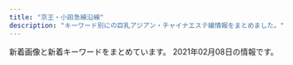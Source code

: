 ```yaml
---
title: "京王・小田急線沿線"
description: "キーワード別にの巨乳アジアン・チャイナエステ嬢情報をまとめました。"
---
```


新着画像と新着キーワードをまとめています。
2021年02月08日の情報です。

<DmmAffiliateIns />
<KeywordTable
  shops={
    [
    {
        "name": "Blue Moon",
        "url": "http://bluemoon.ests.jp/",
        "keywords": {
            "86": 5,
            "88": 10,
            "89": 5
        },
        "img_links": [
            "http://bluemoon.ests.jp/images/s_staff.png",
            "http://bluemoon.ests.jp/images/info.jpg",
            "http://bluemoon.ests.jp/photos/sites/44/2018/12/2018121908583396.jpg",
            "http://bluemoon.ests.jp/images/s_link.png",
            "http://bluemoon.ests.jp/images/end.png",
            "http://bluemoon.ests.jp/images/mobile.jpg",
            "http://bluemoon.ests.jp/images/s1.jpg",
            "http://bluemoon.ests.jp/images/s3.jpg",
            "http://bluemoon.ests.jp/images/s_news1.jpg",
            "http://bluemoon.ests.jp/images/pick.png",
            "http://bluemoon.ests.jp/photos/sites/44/2018/12/2018121908575329.jpg",
            "http://bluemoon.ests.jp/photos/sites/44/2018/12/201812190859037.jpg",
            "http://bluemoon.ests.jp/photos/sites/44/2018/12/2018121908592131.jpg",
            "http://bluemoon.ests.jp/images/s_news.jpg",
            "http://bluemoon.ests.jp/images/top.png"
        ],
        "station": "\u8abf\u5e03\u99c5\u6771\u53e3"
    },
    {
        "img_links": [
            "http://est-massage.xyz/images/200_40.png",
            "http://est-massage.xyz/images/cg021.jpg",
            "http://est-massage.xyz/images/sy2.jpg",
            "http://est-massage.xyz/images/cg032.jpg",
            "http://est-massage.xyz/images/cg182.jpg",
            "http://est-massage.xyz/images/cg19.jpg",
            "http://est-massage.xyz/images/cg041.jpg",
            "http://est-massage.xyz/images/cg09.jpg",
            "http://est-massage.xyz/images/cg011.jpg",
            "http://est-massage.xyz/images/cg06.jpg",
            "http://est-massage.xyz/images/r3.jpg",
            "http://est-massage.xyz/images/sy1.jpg",
            "http://est-massage.xyz/images/cg062.jpg",
            "http://est-massage.xyz/images/cg04.jpg",
            "http://est-massage.xyz/images/cg181.jpg",
            "http://est-massage.xyz/images/cg191.jpg",
            "http://est-massage.xyz/images/r1.jpg",
            "http://est-massage.xyz/images/cg051.jpg",
            "http://est-massage.xyz/images/cg151.jpg",
            "http://est-massage.xyz/images/cg16.jpg",
            "http://est-massage.xyz/images/r2.jpg",
            "http://est-massage.xyz/images/88_31.png",
            "http://est-massage.xyz/images/cg12.jpg",
            "http://est-massage.xyz/images/cg152.jpg",
            "http://est-massage.xyz/images/head_tell.png",
            "http://est-massage.xyz/images/cg03.jpg",
            "http://est-massage.xyz/images/cg031.jpg",
            "http://est-massage.xyz/images/cg082.jpg",
            "http://est-massage.xyz/images/cg15.jpg",
            "http://est-massage.xyz/images/head_tell2.png",
            "http://est-massage.xyz/images/side_tel.png",
            "http://est-massage.xyz/images/bn02.jpg",
            "http://est-massage.xyz/images/foot_tel.png",
            "http://est-massage.xyz/images/cg08.jpg",
            "http://est-massage.xyz/images/cg07.jpg",
            "http://est-massage.xyz/images/250_50.png",
            "http://est-massage.xyz/images/cg02.jpg",
            "http://est-massage.xyz/images/cg102.jpg",
            "http://est-massage.xyz/images/cg061.jpg",
            "http://est-massage.xyz/images/cg18.jpg",
            "http://est-massage.xyz/images/bn01.jpg",
            "http://est-massage.xyz/images/bn03.jpg",
            "http://est-massage.xyz/images/468_60.png",
            "http://est-massage.xyz/images/cg17.jpg",
            "http://est-massage.xyz/images/cg022.jpg",
            "http://est-massage.xyz/images/cg111.jpg",
            "http://est-massage.xyz/images/cg081.jpg",
            "http://est-massage.xyz/images/cg101.jpg",
            "http://est-massage.xyz/images/cg10.jpg",
            "http://est-massage.xyz/images/ncg.jpg",
            "http://est-massage.xyz/images/cg161.jpg",
            "http://est-massage.xyz/images/cg11.jpg",
            "http://est-massage.xyz/images/cg01.jpg"
        ],
        "keywords": {
            "C": 11,
            "85": 12,
            "88": 6,
            "84": 11,
            "E": 7,
            "D": 32,
            "83": 6,
            "86": 21,
            "87": 3
        },
        "url": "http://est-massage.xyz/",
        "name": "Oasis\uff5e\u30aa\u30a2\u30b7\u30b9\uff5e",
        "station": "\u7b39\u585a\u99c5\u5317\u53e3"
    },
    {
        "station": "\u8056\u8e5f\u685c\u30f6\u4e18\u99c5\u897f\u53e3",
        "keywords": {},
        "url": "https://l162501204.wixsite.com/fururu/",
        "img_links": [
            "https://static.wixstatic.com/media/a77b00_03f5f6228296476282236bb7b00bb2ab~mv2.jpg",
            "https://static.wixstatic.com/media/a77b00_4b34e78b32964c3f802e136b7c15b3e2~mv2.jpg",
            "https://static.wixstatic.com/media/a77b00_71cc0e489e804925b35ca3ac503fa8f2~mv2.jpg",
            "https://static.wixstatic.com/media/11062b_4b7c9a8e48334d5aad2fd274fddba3bc~mv2.jpg",
            "https://static.wixstatic.com/media/a77b00_7883c15e950f48528a051c6372f81d07~mv2.jpg",
            "https://static.wixstatic.com/media/a77b00_100ca6f6f25046c69a6232c9318785fe~mv2.png"
        ],
        "name": "\u30cf\u30cb\u30fc\u30b9\u30d1"
    },
    {
        "img_links": [
            "http://noborito-garden.net/images/staff4.jpg",
            "http://noborito-garden.net/images/nei_bj2.jpg",
            "http://noborito-garden.net/images/s_news.jpg",
            "http://noborito-garden.net/images/staff2.jpg",
            "http://noborito-garden.net/images/room2.jpg",
            "http://noborito-garden.net/images/staff3.jpg",
            "http://noborito-garden.net/images/s_staff.jpg",
            "http://noborito-garden.net/images/tel.jpg",
            "http://noborito-garden.net/images/girl-z1.jpg",
            "http://noborito-garden.net/images/s_link.jpg",
            "http://noborito-garden.net/images/movie.jpg",
            "http://noborito-garden.net/images/girl-z2.jpg",
            "http://noborito-garden.net/images/staff0.jpg",
            "http://noborito-garden.net/images/room1.jpg",
            "http://noborito-garden.net/images/room4.jpg",
            "http://noborito-garden.net/images/room3.jpg",
            "http://noborito-garden.net/images/mobile.jpg",
            "http://noborito-garden.net/images/s_chedule.jpg",
            "http://noborito-garden.net/images/staff1.jpg"
        ],
        "keywords": {
            "C": 23,
            "86": 10
        },
        "name": "\u7d4c\u7d61\u5802",
        "url": "http://noborito-garden.net/",
        "station": "\u6885\u30f6\u4e18\u99c5"
    },
    {
        "url": "http://www.niihao.xyz/",
        "img_links": [
            "http://www.niihao.xyz/images/l-nav-_staff.jpg",
            "http://www.niihao.xyz/psd/off.jpg",
            "http://www.niihao.xyz/images/mimi.jpg",
            "http://www.niihao.xyz/images/index-yume_02.jpg",
            "http://www.niihao.xyz/images/staff/11.jpg",
            "http://www.niihao.xyz/images/4.jpg",
            "http://www.niihao.xyz/images/staff/shazhi.jpg",
            "http://www.niihao.xyz/images/index-yume_11.jpg",
            "http://www.niihao.xyz/images/staff/miki.jpeg",
            "http://www.niihao.xyz/images/index-yume_04.jpg",
            "http://www.niihao.xyz/images/nav/l-nav-_job.jpg",
            "http://www.niihao.xyz/images/lanmu_03.jpg",
            "http://www.niihao.xyz/images/staff/remon.jpg",
            "http://www.niihao.xyz/images/lanmu_06.jpg",
            "http://www.niihao.xyz/images/lanmu_07.jpg"
        ],
        "station": "\u5e9c\u4e2d\u99c5\u5357\u53e3",
        "keywords": {},
        "name": "\u30cb\u30fc\u30cf\u30aa"
    },
    {
        "keywords": {
            "86": 10,
            "C": 23
        },
        "img_links": [
            "http://erieko.com/images/staff4.jpg",
            "http://erieko.com/images/room2.jpg",
            "http://erieko.com/images/s_link.jpg",
            "http://erieko.com/images/s_staff.jpg",
            "http://erieko.com/images/nei_bj2.jpg",
            "http://erieko.com/images/tel.jpg",
            "http://erieko.com/images/staff0.jpg",
            "http://erieko.com/images/room4.jpg",
            "http://erieko.com/images/s_chedule.jpg",
            "http://erieko.com/images/staff5.jpg",
            "http://erieko.com/images/girl-z1.jpg",
            "http://erieko.com/images/room3.jpg",
            "http://erieko.com/images/staff1.jpg",
            "http://erieko.com/images/girl-z2.jpg",
            "http://erieko.com/images/staff3.jpg",
            "http://erieko.com/images/room1.jpg",
            "http://erieko.com/images/s_news.jpg",
            "http://erieko.com/images/mobile.jpg",
            "http://erieko.com/images/movie.jpg",
            "http://erieko.com/images/staff2.jpg"
        ],
        "station": "\u5411\u30f6\u4e18\u904a\u5712\u99c5\u5357\u53e3",
        "name": "\u82b1\u306e\u5fc3",
        "url": "http://erieko.com/"
    },
    {
        "keywords": {},
        "img_links": [
            "http://www.kousei-jyunen.com/images/top-ib.jpg",
            "http://www.kousei-jyunen.com/images/top-munu-1_03.jpg",
            "http://www.kousei-jyunen.com/images/top-1_01.jpg",
            "http://www.kousei-jyunen.com/images/staff.jpg",
            "http://www.kousei-jyunen.com/images/info.jpg",
            "http://www.kousei-jyunen.com/images/sta.jpg",
            "http://www.kousei-jyunen.com/images/top-munu-1_04.jpg",
            "http://www.kousei-jyunen.com/images/index_qr.jpg",
            "http://www.kousei-jyunen.com/images/top-1_04.jpg",
            "http://www.kousei-jyunen.com/images/top-munu-2_05.jpg",
            "http://www.kousei-jyunen.com/images/top-1_02.jpg",
            "http://www.kousei-jyunen.com/images/top-munu-2_01.jpg",
            "http://www.kousei-jyunen.com/images/top-1_03.jpg",
            "http://www.kousei-jyunen.com/images/top-munu-1_02.jpg",
            "http://www.kousei-jyunen.com/images/top-munu-2_04.jpg",
            "http://www.kousei-jyunen.com/images/top-munu-2_03.jpg",
            "http://www.kousei-jyunen.com/flash.jpg",
            "http://www.kousei-jyunen.com/images/news.jpg",
            "http://www.kousei-jyunen.com/images/top-munu-1_05.jpg",
            "http://www.kousei-jyunen.com/images/sys.jpg",
            "http://www.kousei-jyunen.com/images/top-1_05.jpg",
            "http://www.kousei-jyunen.com/images/top-munu-1_01.jpg",
            "http://www.kousei-jyunen.com/images/top-munu-2_02.jpg"
        ],
        "name": "\u6f64\u5712",
        "url": "http://www.kousei-jyunen.com/",
        "station": "\u6210\u57ce\u5b66\u5712\u524d\u99c5"
    },
    {
        "keywords": {
            "87": 8,
            "90": 8,
            "85": 16,
            "F": 16,
            "C": 8,
            "D": 32,
            "84": 16,
            "83": 8
        },
        "img_links": [
            "http://cure-as.ests.jp/images/top.jpg",
            "http://cure-as.ests.jp/images/news.png",
            "http://cure-as.ests.jp/photos/sites/27/2019/12/2019122512063341.jpg",
            "http://cure-as.ests.jp/images/info.jpg",
            "http://cure-as.ests.jp/images/2.jpg",
            "http://cure-as.ests.jp/images/s_link.png",
            "http://cure-as.ests.jp/photos/sites/27/2018/10/2018102015260524.jpg",
            "http://cure-as.ests.jp/photos/sites/27/2020/06/2020060319010741.jpg",
            "http://cure-as.ests.jp/images/s_staff.png",
            "http://cure-as.ests.jp/photos/sites/27/2019/09/2019090515360480.jpg",
            "http://cure-as.ests.jp/images/photo.png",
            "http://cure-as.ests.jp/images/mobile.jpg",
            "http://cure-as.ests.jp/images/s_reruit.png",
            "http://cure-as.ests.jp/images/top1.jpg",
            "http://cure-as.ests.jp/photos/sites/27/2019/03/201903261030333.jpg",
            "http://cure-as.ests.jp/images/1.jpg",
            "http://cure-as.ests.jp/photos/sites/27/2019/07/2019070118583389.jpg",
            "http://cure-as.ests.jp/images/news11.jpg",
            "http://cure-as.ests.jp/photos/sites/27/2019/05/201905161429354.jpg"
        ],
        "url": "http://cure-as.ests.jp/",
        "station": "\u4e0b\u9ad8\u4e95\u6238\u99c5\u897f\u53e3",
        "name": "\u30ad\u30e5\u30a2\u30e9\u30b9"
    },
    {
        "img_links": [],
        "keywords": {},
        "url": "https://s-botan.tokyo/",
        "station": "\u6210\u57ce\u5b66\u5712\u524d\u99c5",
        "name": "\u30dc\u30bf\u30f3"
    },
    {
        "url": "https://es-relax.tokyo/",
        "keywords": {},
        "img_links": [],
        "station": "\u5343\u6b73\u70cf\u5c71\u99c5\u5317\u53e3",
        "name": "\u30ec\u30a4\u30f3\u30dc\u30fc"
    },
    {
        "url": "http://est70.jp/fwg/",
        "keywords": {},
        "station": "\u767b\u6238\u99c5\u751f\u7530\u7dd1\u5730\u51fa\u53e3",
        "name": "\u30d5\u30a7\u30a2\u30ea\u30fc\u30fb\u30a6\u30a4\u30f3\u30b0\u30b9",
        "img_links": [
            "http://est70.jp/fwg/girl/07.png",
            "http://est70.jp/fwg/girl/01.png",
            "http://est70.jp/fwg/girl/g05.png",
            "http://est70.jp/fwg/images/bt2.png",
            "http://est70.jp/fwg/images/bt6.png",
            "http://est70.jp/fwg/images/bt3.png",
            "http://est70.jp/fwg/images/bt4.png",
            "http://est70.jp/fwg/girl/06.png",
            "http://est70.jp/fwg/girl/g06.png",
            "http://est70.jp/fwg/images/bt5.png",
            "http://est70.jp/fwg/images/header.png",
            "http://est70.jp/fwg/images/bt1.png",
            "http://est70.jp/fwg/images/facial-massage.png",
            "http://est70.jp/fwg/girl/05.png",
            "http://est70.jp/fwg/girl/g07.png",
            "http://est70.jp/fwg/images/head-bar.png",
            "http://est70.jp/fwg/images/footer.png"
        ]
    },
    {
        "url": "https://tama-mensesthe.com/",
        "keywords": {
            "88": 12,
            "92": 24,
            "87": 12,
            "90": 72,
            "86": 12
        },
        "img_links": [
            "https://tama-mensesthe.com/2020/11/27/miki-s1.jpg",
            "https://tama-mensesthe.com/staff/momo-s1.jpg",
            "https://tama-mensesthe.com/room/1-s.jpg",
            "https://tama-mensesthe.com/link/mens-esthe.png",
            "https://tama-mensesthe.com/staff/momo-s2.jpg",
            "https://kannai-mensesthe.com/images/footer-l.png",
            "https://tama-mensesthe.com/staff/yuri-s1.jpg",
            "https://tama-mensesthe.com/staff/aya-s1.jpg",
            "https://tama-mensesthe.com/room/2-l.jpg",
            "https://tama-mensesthe.com/room/3-l.jpg",
            "https://tama-mensesthe.com/room/4-l.jpg",
            "https://tama-mensesthe.com/staff/aya-l1.jpg",
            "https://tama-mensesthe.com/button/blog.png",
            "https://tama-mensesthe.com/staff/nana-s1.jpg",
            "https://tama-mensesthe.com/images/flower.png",
            "https://tama-mensesthe.com/staff/momo-l2.jpg",
            "https://tama-mensesthe.com/staff/yuyu-s1.jpg",
            "https://hamamatsucho-esthe.work/icon/line.png",
            "https://tama-mensesthe.com/2020/10/06/aya-s1.jpg",
            "https://tama-mensesthe.com/staff/yumi-l1.jpg",
            "https://kannai-mensesthe.com//images/footer-r.png",
            "https://tama-mensesthe.com//images/footer-r.png",
            "https://tama-mensesthe.com/room/1-l.jpg",
            "https://tama-mensesthe.com/staff/mirai-s1.jpg",
            "https://tama-mensesthe.com/staff/coco-s1.jpg",
            "https://tama-mensesthe.com/staff/yuri-l1.jpg",
            "https://hamamatsucho-esthe.work/icon/twitter.png",
            "https://tama-mensesthe.com/icon/yelp.png",
            "https://hamamatsucho-esthe.work/icon/facebook.png",
            "https://tama-mensesthe.com/room/3-s.jpg",
            "https://tama-mensesthe.com/staff/nana-l1.jpg",
            "https://tama-mensesthe.com/menu/staff.png",
            "https://tama-mensesthe.com/menu/home.png",
            "https://tama-mensesthe.com/button/home.png",
            "https://tama-mensesthe.com/2021/01/06/nana-s1.jpg",
            "https://tama-mensesthe.com/2020/10/06/mirai-s1.jpg",
            "https://tama-mensesthe.com/staff/mirai-l1.jpg",
            "https://tama-mensesthe.com/staff/mimi-l1.jpg",
            "https://tama-mensesthe.com/staff/yuyu-l1.jpg",
            "https://tama-mensesthe.com/images/main-sp.jpg",
            "https://tama-mensesthe.com/2020/07/04/eri-s1.jpg",
            "https://tama-mensesthe.com/images/footer-l.png",
            "https://tama-mensesthe.com/2019/12/25/miki-s1.jpg",
            "https://tama-mensesthe.com/images/header3.png",
            "https://tama-mensesthe.com/images/main1.jpg",
            "https://tama-mensesthe.com/room/2-s.jpg",
            "https://tama-mensesthe.com/staff/eri-s1.jpg",
            "https://tama-mensesthe.com/staff/eri-l1.jpg",
            "https://tama-mensesthe.com/room/4-s.jpg",
            "https://tama-mensesthe.com/menu/info.png",
            "https://tama-mensesthe.com/staff/mimi-s1.jpg",
            "https://tama-mensesthe.com/room/esthe2.jpg",
            "https://tama-mensesthe.com/room/esthe3.jpg",
            "https://tama-mensesthe.com/room/esthe1.jpg",
            "https://tama-mensesthe.com/staff/miki-s1.jpg",
            "https://tama-mensesthe.com/2020/10/24/yumi-s1.jpg",
            "https://tama-mensesthe.com/staff/miki-l1.jpg",
            "https://tama-mensesthe.com/staff/momo-l1.jpg",
            "https://tama-mensesthe.com/staff/coco-l1.jpg",
            "https://tama-mensesthe.com/images/clear.png",
            "https://tama-mensesthe.com/2020/01/15/momo-s1.jpg",
            "https://tama-mensesthe.com/staff/yumi-s1.jpg",
            "https://tama-mensesthe.com/menu/blog.png",
            "https://tama-mensesthe.com/button/staff.png"
        ],
        "station": "\u8056\u8e5f\u685c\u30f6\u4e18\u99c5\u897f\u53e3",
        "name": "Lotus \uff5e\u30ed\u30fc\u30bf\u30b9\uff5e"
    },
    {
        "station": "\u5411\u30f6\u4e18\u904a\u5712\u99c5",
        "url": "https://fantasy.estjp.info/",
        "img_links": [
            "https://fantasy.estjp.info/static/picture/staff04.jpg",
            "https://fantasy.estjp.info/static/picture/staff003.jpg",
            "https://fantasy.estjp.info/static/picture/staff01.jpg",
            "https://fantasy.estjp.info/static/picture/staff002.jpg",
            "https://fantasy.estjp.info/static/picture/staff004.jpg"
        ],
        "name": "\u30d5\u30a1\u30f3\u30bf\u30b8\u30fc\u8776",
        "keywords": {
            "89": 7,
            "D": 9,
            "E": 1,
            "88": 3
        }
    },
    {
        "name": "\u685c",
        "station": "\u8abf\u5e03\u99c5\u6771\u53e3",
        "url": "http://www.mojitojd.xyz/",
        "img_links": [
            "http://www.mojitojd.xyz/style/mainvisual_01.jpg",
            "http://www.mojitojd.xyz/style/mainvisual_02_s.jpg",
            "http://www.mojitojd.xyz/uploads/201226/1-2012261120423N.jpg",
            "http://www.mojitojd.xyz/uploads/201226/1-201226111H3126.jpg",
            "http://www.mojitojd.xyz/style/sw_home.png",
            "http://www.mojitojd.xyz/style/bottom_therapist.jpg",
            "http://www.mojitojd.xyz/uploads/allimg/201229/1-2012291A143.jpg",
            "http://www.mojitojd.xyz/style/head_therapist.jpg",
            "http://www.mojitojd.xyz/uploads/allimg/200930/1-200930094039.jpg",
            "http://www.mojitojd.xyz/uploads/allimg/200930/1-200930094123.jpg",
            "http://www.mojitojd.xyz/uploads/201229/1-2012291649129B.jpg",
            "http://www.mojitojd.xyz/style/sw_tel.png",
            "http://www.mojitojd.xyz/uploads/allimg/200930/1-200930094059.jpg",
            "http://www.mojitojd.xyz/style/head_interior.jpg",
            "http://www.mojitojd.xyz/style/mainvisual_01_s.jpg",
            "http://www.mojitojd.xyz/uploads/201226/1-201226112001463.jpg",
            "http://www.mojitojd.xyz/uploads/201226/1-2012261A316447.jpg",
            "http://www.mojitojd.xyz/uploads/201226/1-201226112111454.jpg",
            "http://www.mojitojd.xyz/uploads/201226/1-20122611191Q05.jpg",
            "http://www.mojitojd.xyz/style/trigger.jpg",
            "http://www.mojitojd.xyz/uploads/201226/1-201226111010B0.jpg",
            "http://www.mojitojd.xyz/uploads/201226/1-201226111Q3228.jpg",
            "http://www.mojitojd.xyz/style/icon_ranking_01.png",
            "http://www.mojitojd.xyz/uploads/201226/1-201226111JU10.jpg",
            "http://www.mojitojd.xyz/style/mainvisual_02.jpg",
            "http://www.mojitojd.xyz/style/icon_new.png"
        ],
        "keywords": {
            "D": 24,
            "90": 6,
            "84": 8,
            "C": 8,
            "86": 12
        }
    },
    {
        "url": "http://kara.relaxnabi.com/",
        "station": "\u5343\u6b73\u70cf\u5c71\u99c5\u5317\u53e3",
        "name": "KARA",
        "keywords": {
            "D": 4,
            "89": 4
        },
        "img_links": [
            "http://kara.relaxnabi.com/css/staff/staff02.jpg",
            "http://kara.relaxnabi.com/css/nav/nav-002.jpg",
            "http://kara.relaxnabi.com/css/nav/nav-003.jpg",
            "http://kara.relaxnabi.com/css/nav/nav-005.jpg",
            "http://kara.relaxnabi.com/css/staff/staff03.jpg",
            "http://kara.relaxnabi.com/css/nav/nav-006.jpg",
            "http://kara.relaxnabi.com/css/nav/nav-001.jpg",
            "http://kara.relaxnabi.com/css/staff/staff01.jpg",
            "http://kara.relaxnabi.com/css/m-top03.jpg",
            "http://kara.relaxnabi.com/css/staff/staff04.jpg",
            "http://kara.relaxnabi.com/css/m-top006.jpg",
            "http://kara.relaxnabi.com/css/nav/nav-004.jpg",
            "http://kara.relaxnabi.com/css/c04.jpg",
            "http://kara.relaxnabi.com/css/m-top02.jpg",
            "http://kara.relaxnabi.com/css/m-head01.jpg"
        ]
    },
    {
        "keywords": {
            "C": 17
        },
        "station": "\u5343\u6b73\u8239\u6a4b\u99c5\u5357\u53e3",
        "name": "\u308d\u3046\u307e\u3093",
        "img_links": [
            "http://arm-rlx.com/img/fline.png",
            "http://arm-rlx.com/staff/kana/01.jpg",
            "http://arm-rlx.com/img/shop/msg04.jpg",
            "http://arm-rlx.com/img/shop/msg03.jpg",
            "http://arm-rlx.com/img/ttl_mobile.png",
            "http://arm-rlx.com/pic/topimg1.jpg",
            "http://arm-rlx.com/staff/moe/01.jpg",
            "http://arm-rlx.com/pic/topimg2.jpg",
            "http://arm-rlx.com/img/shop/msg02.jpg",
            "http://arm-rlx.com/staff/nana/01.jpg",
            "http://arm-rlx.com/staff/riri/01mb.jpg",
            "http://arm-rlx.com/staff/saya/01mb.jpg",
            "http://arm-rlx.com/i/files/homeimg.jpg",
            "http://arm-rlx.com/pic/topimg3.jpg",
            "http://arm-rlx.com/img/ttl_staff.png",
            "http://arm-rlx.com/pic/head.jpg",
            "http://arm-rlx.com/img/shop/msg01.jpg",
            "http://arm-rlx.com/staff/nana/01mb.jpg",
            "http://arm-rlx.com/staff/kana/01mb.jpg",
            "http://arm-rlx.com/staff/miyuki/01mb.jpg",
            "http://arm-rlx.com/staff/miyuki/01.jpg",
            "http://arm-rlx.com/staff/moe/01mb.jpg",
            "http://arm-rlx.com/staff/sakura/01.jpg",
            "http://arm-rlx.com/staff/anna/01.jpg",
            "http://arm-rlx.com/staff/anna/01mb.jpg",
            "http://arm-rlx.com/staff/sakura/01mb.jpg",
            "http://arm-rlx.com/img/mline.png",
            "http://arm-rlx.com/staff/riri/01.jpg",
            "http://arm-rlx.com/staff/saya/01.jpg"
        ],
        "url": "http://arm-rlx.com/"
    },
    {
        "name": "\u9759\u9999",
        "url": "http://shizuka2015.net/",
        "img_links": [
            "http://shizuka2015.net/images/nav/hanga-sys.jpg",
            "http://shizuka2015.net/images/w-top.jpg",
            "http://shizuka2015.net/images/shop/4.jpg",
            "http://shizuka2015.net/images/moe.jpg",
            "http://shizuka2015.net/images/lm-c-bgdb2.png",
            "http://shizuka2015.net/images/sys-n.jpg",
            "http://shizuka2015.net/images/lm-c-bgdow.png",
            "http://shizuka2015.net/images/staff/yuri.jpg",
            "http://shizuka2015.net/images/nav/hanga-acc.jpg",
            "http://shizuka2015.net/images/shop/5.jpg",
            "http://shizuka2015.net/images/staff/hikari.jpg",
            "http://shizuka2015.net/images/nav/hanga-sta.jpg",
            "http://shizuka2015.net/images/shop/1.jpg",
            "http://shizuka2015.net/images/sakura.jpg",
            "http://shizuka2015.net/images/nav/hanga-job.jpg",
            "http://shizuka2015.net/images/shop/6.jpg",
            "http://shizuka2015.net/images/aki.jpg",
            "http://shizuka2015.net/images/yuka.jpg"
        ],
        "station": "\u4e0b\u5317\u6ca2\u99c5\u5357\u53e3",
        "keywords": {
            "C": 7
        }
    },
    {
        "url": "http://aroma-relax.red/",
        "name": "for you",
        "keywords": {
            "86": 18,
            "E": 4,
            "D": 16,
            "87": 2
        },
        "img_links": [
            "http://aroma-relax.red/img/cg06.jpg",
            "http://aroma-relax.red/img/cg04.jpg",
            "http://aroma-relax.red/img/stafft.jpg",
            "http://aroma-relax.red/img/cg02.jpg",
            "http://aroma-relax.red/img/f4.jpg",
            "http://aroma-relax.red/img/cg01.jpg",
            "http://aroma-relax.red/img/cg09.jpg",
            "http://aroma-relax.red/img/f3.jpg",
            "http://aroma-relax.red/img/f1.jpg",
            "http://aroma-relax.red/img/top.jpg",
            "http://aroma-relax.red/img/footer.jpg",
            "http://aroma-relax.red/img/cg05.jpg",
            "http://aroma-relax.red/img/l.png",
            "http://aroma-relax.red/img/no.png",
            "http://aroma-relax.red/img/f2.jpg",
            "http://aroma-relax.red/img/cg08.jpg",
            "http://aroma-relax.red/img/cg10.jpg",
            "http://aroma-relax.red/img/cg03.jpg",
            "http://aroma-relax.red/img/cg07.jpg"
        ],
        "station": "\u4ee3\u3005\u6728\u4e0a\u539f\u99c5\u5357\u53e3"
    },
    {
        "keywords": {
            "86": 6,
            "85": 2,
            "F": 2,
            "87": 6,
            "E": 6,
            "89": 4,
            "C": 4,
            "D": 6
        },
        "name": "Soleil \u30fb\u30bd\u30ec\u30a4\u30e6",
        "station": "\u8056\u8e5f\u685c\u30f6\u4e18\u99c5\u6771\u53e3",
        "url": "http://soleil.ests.jp/",
        "img_links": [
            "http://soleil.ests.jp/photos/sites/56/2019/10/2019102319074036.jpg",
            "http://soleil.ests.jp/images/top1.jpg",
            "http://soleil.ests.jp/images/mobile.jpg",
            "http://soleil.ests.jp/images/1.jpg",
            "http://soleil.ests.jp/photos/sites/56/2019/03/2019032015491329.jpg",
            "http://soleil.ests.jp/photos/sites/56/2021/02/2021020318345380.jpg",
            "http://soleil.ests.jp/photos/sites/56/2019/10/2019102319030186.jpg",
            "http://soleil.ests.jp/photos/sites/56/2018/09/2018092414015491.jpg",
            "http://soleil.ests.jp/photos/sites/56/2019/11/2019112516575451.jpg",
            "http://soleil.ests.jp/photos/sites/56/2019/01/2019010410261048.jpg",
            "http://soleil.ests.jp/photos/sites/56/2019/10/2019102319030547.jpg",
            "http://soleil.ests.jp/photos/sites/56/2021/02/202102031834462.jpg",
            "http://soleil.ests.jp/photos/sites/56/2018/09/2018092416510293.jpg",
            "http://soleil.ests.jp/images/2.jpg",
            "http://soleil.ests.jp/photos/sites/56/2021/02/2021020318343944.jpg",
            "http://soleil.ests.jp/photos/sites/56/2019/03/2019032114172725.jpg",
            "http://soleil.ests.jp/photos/sites/56/2020/08/2020080411123680.jpg",
            "http://soleil.ests.jp/images/news.png",
            "http://soleil.ests.jp/images/top.jpg",
            "http://soleil.ests.jp/images/s_staff.png",
            "http://soleil.ests.jp/images/s_reruit.png",
            "http://soleil.ests.jp/images/info.jpg"
        ]
    },
    {
        "station": "\u660e\u5927\u524d\u99c5\u4e2d\u592e\u53e3",
        "keywords": {
            "E": 1,
            "85": 1,
            "D": 2,
            "87": 1,
            "83": 1,
            "86": 1,
            "C": 1,
            "90": 1
        },
        "img_links": [
            "http://meidaimaesecretbase.club/2/uploadimg/1587527512.jpg",
            "http://meidaimaesecretbase.club/2/uploadimg/1597642441.jpg",
            "http://meidaimaesecretbase.club/sys1.jpg",
            "http://meidaimaesecretbase.club/2/uploadimg/1587527299.jpg",
            "http://meidaimaesecretbase.club/sys2.jpg",
            "http://meidaimaesecretbase.club/s1.png",
            "http://meidaimaesecretbase.club/int1.png",
            "http://meidaimaesecretbase.club/head.jpg",
            "http://meidaimaesecretbase.club/2/uploadimg/1591787978.jpg",
            "http://meidaimaesecretbase.club/staff_t.jpg",
            "http://meidaimaesecretbase.club/2/uploadimg/1597806778.jpg"
        ],
        "name": "\u79d8\u5bc6\u57fa\u5730",
        "url": "http://meidaimaesecretbase.club/"
    },
    {
        "keywords": {
            "C": 7
        },
        "station": "\u5e9c\u4e2d\u99c5\u5357\u53e3",
        "img_links": [
            "http://iyashien-est.com/images/room/photo01.jpg",
            "http://iyashien-est.com/girl/9.jpg",
            "http://iyashien-est.com/images/room/photo02.jpg",
            "http://iyashien-est.com/images/capinfo.jpg",
            "http://iyashien-est.com/images/room/photo04.jpg",
            "http://iyashien-est.com/girl/2.jpg",
            "http://iyashien-est.com/girl/4.jpg",
            "http://iyashien-est.com/girl/6.jpg",
            "http://iyashien-est.com/images/room/photo03.jpg",
            "http://iyashien-est.com/girl/5.jpg",
            "http://iyashien-est.com/girl/3.jpg",
            "http://iyashien-est.com/images/staff.jpg",
            "http://iyashien-est.com/girl/7.jpg",
            "http://iyashien-est.com/girl/16.jpg",
            "http://iyashien-est.com/images/index.jpg",
            "http://iyashien-est.com/girl/1.jpg"
        ],
        "url": "http://iyashien-est.com/",
        "name": "\u7652\u3057\u82d1"
    },
    {
        "name": "\u30a8\u30bf\u30fc\u30ca\u30eb",
        "station": "\u660e\u5927\u524d\u99c5\u4e2d\u592e\u53e3",
        "keywords": {
            "85": 23,
            "D": 14,
            "88": 5,
            "84": 12,
            "83": 5,
            "C": 40,
            "F": 5,
            "86": 14
        },
        "url": "http://eternal-tokyo.net/",
        "img_links": [
            "http://eternal-tokyo.net/girls/yuki/e.jpg",
            "http://eternal-tokyo.net/girls/emi/c.jpg",
            "http://eternal-tokyo.net/girls/kaede/e.jpg",
            "http://eternal-tokyo.net/girls/yuki/c.jpg",
            "http://eternal-tokyo.net/girls/hina/c.jpg",
            "http://eternal-tokyo.net/girls/momo/b.jpg",
            "http://eternal-tokyo.net/girls/yuri/b.jpg",
            "http://eternal-tokyo.net/img/bar_right_mobile.png",
            "http://eternal-tokyo.net/img/meidai.png",
            "https://eternal-tokyo.net/img/slider/1.jpg",
            "http://eternal-tokyo.net/img/slider/2.jpg",
            "https://eternal-tokyo.net/img/slider/2.jpg",
            "https://eternal-tokyo.net/img/bar_right_cover.png",
            "https://eternal-tokyo.net/girls/yuri/a.jpg",
            "https://eternal-tokyo.net/girls/momo/a.jpg",
            "https://eternal-tokyo.net/img/bar_info.png",
            "http://eternal-tokyo.net/girls/emi/d.jpg",
            "http://eternal-tokyo.net/img/qr.png",
            "https://eternal-tokyo.net/img/bar_right_mailmaga.png",
            "http://eternal-tokyo.net/img/pc.png",
            "https://eternal-tokyo.net/img/bar_newgirl.png",
            "http://eternal-tokyo.net/girls/momo/c.jpg",
            "http://eternal-tokyo.net/img/bar_right_mailmaga.png",
            "http://eternal-tokyo.net/img/slider/1.jpg",
            "http://eternal-tokyo.net/girls/hina/e.jpg",
            "http://eternal-tokyo.net/girls/rui/a.jpg",
            "http://eternal-tokyo.net/girls/momo/d.jpg",
            "http://eternal-tokyo.net/girls/kaede/c.jpg",
            "http://eternal-tokyo.net/girls/emi/a.jpg",
            "http://eternal-tokyo.net/girls/rui/d.jpg",
            "http://eternal-tokyo.net/img/bar_newgirl.png",
            "https://eternal-tokyo.net/girls/rui/a.jpg",
            "https://eternal-tokyo.net/img/bg_header.png",
            "http://eternal-tokyo.net/girls/yuri/e.jpg",
            "http://eternal-tokyo.net/girls/kaede/b.jpg",
            "https://eternal-tokyo.net/img/pc.png",
            "http://eternal-tokyo.net/girls/yuki/d.jpg",
            "http://eternal-tokyo.net/girls/hina/a.jpg",
            "https://eternal-tokyo.net/girls/yuki/a.jpg",
            "https://eternal-tokyo.net/girls/emi/a.jpg",
            "http://eternal-tokyo.net/img/bar_info.png",
            "https://eternal-tokyo.net/girls/hina/a.jpg",
            "http://eternal-tokyo.net/girls/hina/b.jpg",
            "http://eternal-tokyo.net/img/bg_header.png",
            "https://eternal-tokyo.net/img/meidai.png",
            "https://eternal-tokyo.net/img/bar_right_mobile.png",
            "http://eternal-tokyo.net/girls/rui/c.jpg",
            "http://eternal-tokyo.net/img/bar_right_cover.png",
            "http://eternal-tokyo.net/girls/emi/e.jpg",
            "http://eternal-tokyo.net/girls/emi/b.jpg",
            "http://eternal-tokyo.net/girls/yuri/c.jpg",
            "https://eternal-tokyo.net/girls/kaede/a.jpg",
            "http://eternal-tokyo.net/girls/kaede/d.jpg",
            "http://eternal-tokyo.net/girls/yuri/d.jpg",
            "http://eternal-tokyo.net/girls/yuki/a.jpg",
            "http://eternal-tokyo.net/girls/hina/d.jpg",
            "http://eternal-tokyo.net/girls/rui/b.jpg",
            "http://eternal-tokyo.net/girls/yuki/b.jpg",
            "http://eternal-tokyo.net/img/bar_sch.png",
            "https://eternal-tokyo.net/img/qr.png",
            "http://eternal-tokyo.net/girls/rui/e.jpg",
            "http://eternal-tokyo.net/girls/yuri/a.jpg",
            "http://eternal-tokyo.net/girls/momo/e.jpg",
            "http://eternal-tokyo.net/girls/momo/a.jpg",
            "http://eternal-tokyo.net/girls/kaede/a.jpg"
        ]
    },
    {
        "keywords": {
            "D": 132,
            "87": 60,
            "88": 12,
            "C": 72,
            "85": 60,
            "E": 24,
            "86": 36
        },
        "url": "http://shes-room.ests.jp/",
        "station": "\u9ad8\u5e61\u4e0d\u52d5\u99c5",
        "img_links": [
            "http://shes-room.ests.jp/images/room4_l.jpg",
            "http://shes-room.ests.jp/images/tit_new.jpg",
            "http://shes-room.ests.jp/photos/sites/28/2020/10/202010071757145.jpg",
            "http://shes-room.ests.jp/images/img_eject.jpg",
            "http://shes-room.ests.jp/images/link_nav07.jpg",
            "http://shes-room.ests.jp/images/room6_l.jpg",
            "http://shes-room.ests.jp/images/room3_l.jpg",
            "http://shes-room.ests.jp/images/tit_face.jpg",
            "http://shes-room.ests.jp/photos/sites/28/2020/10/2020101614244874.jpg",
            "http://shes-room.ests.jp/images/top.png",
            "http://shes-room.ests.jp/photos/sites/28/2020/12/2020120712462037.jpg",
            "http://shes-room.ests.jp/photos/sites/28/2021/02/2021020115594033.jpg",
            "http://shes-room.ests.jp/images/tit_eject.jpg",
            "http://shes-room.ests.jp/images/btn_eject.jpg",
            "http://shes-room.ests.jp/photos/sites/28/2021/02/2021020116004176.jpg",
            "http://shes-room.ests.jp/images/link_nav03.jpg",
            "http://shes-room.ests.jp/photos/sites/28/2020/10/2020100717571552.jpg",
            "http://shes-room.ests.jp/photos/sites/28/2020/11/2020111612224039.jpg",
            "http://shes-room.ests.jp/photos/sites/28/2020/12/2020122711283243.jpg",
            "http://shes-room.ests.jp/images/sp_top.jpg",
            "http://shes-room.ests.jp/photos/sites/28/2020/10/2020101016222167.jpg",
            "http://shes-room.ests.jp/images/link_nav04.jpg",
            "http://shes-room.ests.jp/images/link_nav02.jpg",
            "http://shes-room.ests.jp/photos/sites/28/2020/12/202012011125470.jpg",
            "http://shes-room.ests.jp/photos/sites/28/2020/12/2020122115433089.jpg",
            "http://shes-room.ests.jp/images/close_eject.png",
            "http://shes-room.ests.jp/images/link_nav05.jpg",
            "http://shes-room.ests.jp/photos/sites/28/2020/11/2020112612090675.jpg",
            "http://shes-room.ests.jp/images/room1_l.jpg",
            "http://shes-room.ests.jp/photos/sites/28/2020/11/2020111110271328.jpg",
            "http://shes-room.ests.jp/images/link_nav01.jpg",
            "http://shes-room.ests.jp/photos/sites/28/2020/10/2020100717571635.jpg",
            "http://shes-room.ests.jp/images/room2_l.jpg",
            "http://shes-room.ests.jp/images/link_nav06.jpg",
            "http://shes-room.ests.jp/images/room5_l.jpg",
            "http://shes-room.ests.jp/photos/sites/28/2020/10/2020100717571670.jpg"
        ],
        "name": "come here \u30ea\u30e9\u30af\u30bc\u30fc\u30b7\u30e7\u30f3"
    },
    {
        "station": "JR\u7a32\u7530\u5824\u99c5",
        "keywords": {
            "\u4e73": 4
        },
        "img_links": [
            "http://www.chiretuyiabo.xyz/webstyle/m6.jpg",
            "http://www.chiretuyiabo.xyz/webstyle/rsubt7.png",
            "http://www.chiretuyiabo.xyz/webstyle/m4.jpg",
            "http://www.chiretuyiabo.xyz/uploads/210115/1-21011511145KM.jpg",
            "http://www.chiretuyiabo.xyz/uploads/201116/1-201116092632O1.jpg",
            "http://www.chiretuyiabo.xyz/webstyle/tel2.png",
            "http://www.chiretuyiabo.xyz/uploads/210115/1-21011511143V36.jpg",
            "http://www.chiretuyiabo.xyz/webstyle/rsubt1.png",
            "http://www.chiretuyiabo.xyz/webstyle/rsubt5.png",
            "http://www.chiretuyiabo.xyz/uploads/201116/1-201116092F09D.jpg",
            "http://www.chiretuyiabo.xyz/uploads/201116/1-2011160926104Z.jpg",
            "http://www.chiretuyiabo.xyz/webstyle/rsubt4.png",
            "http://www.chiretuyiabo.xyz/uploads/200706/1-200F6153052L7.jpg",
            "http://www.chiretuyiabo.xyz/uploads/201116/1-201116092H2128.jpg",
            "http://www.chiretuyiabo.xyz/webstyle/m2.jpg",
            "http://www.chiretuyiabo.xyz/webstyle/rsubt6.png",
            "http://www.chiretuyiabo.xyz/uploads/allimg/201105/1-201105125636.jpg",
            "http://www.chiretuyiabo.xyz/uploads/210115/1-21011511141CY.jpg",
            "http://www.chiretuyiabo.xyz/uploads/201116/1-201116092320547.jpg",
            "http://www.chiretuyiabo.xyz/webstyle/rsubt3.png",
            "http://www.chiretuyiabo.xyz/uploads/210115/1-210115111154J0.jpg",
            "http://www.chiretuyiabo.xyz/webstyle/slider-img001.jpg",
            "http://www.chiretuyiabo.xyz/webstyle/m1.jpg",
            "http://www.chiretuyiabo.xyz/webstyle/rsubt2.png",
            "http://www.chiretuyiabo.xyz/uploads/210115/1-210115111210154.jpg",
            "http://www.chiretuyiabo.xyz/uploads/210115/1-210115112K52S.jpg",
            "http://www.chiretuyiabo.xyz/uploads/allimg/201124/1-201124091002.jpg"
        ],
        "name": "Honey \uff5e\u30cf\u30cb\u30fc\uff5e",
        "url": "http://www.chiretuyiabo.xyz/"
    },
    {
        "name": "37\u2103",
        "keywords": {
            "87": 2,
            "84": 2,
            "C": 8,
            "86": 8,
            "D": 6,
            "98": 2,
            "G": 2,
            "83": 6
        },
        "img_links": [
            "http://37.esnavi.work/2/uploadimg/1586429606.jpg",
            "http://37.esnavi.work/top.png",
            "http://37.esnavi.work/room1.jpg",
            "http://37.esnavi.work/tel.jpg",
            "http://37.esnavi.work/s_pick.jpg",
            "http://37.esnavi.work/room4.jpg",
            "http://37.esnavi.work/info.jpg",
            "http://37.esnavi.work/2/uploadimg/1586429676.jpg",
            "http://37.esnavi.work/2/uploadimg/1609226185.jpg",
            "http://37.esnavi.work/2/uploadimg/1599391670.jpg",
            "http://37.esnavi.work/room3.jpg",
            "http://37.esnavi.work/nbj3.jpg",
            "http://37.esnavi.work/service2.jpg",
            "http://37.esnavi.work/2/uploadimg/1587726066.jpg",
            "http://37.esnavi.work/s_news.jpg",
            "http://37.esnavi.work/2/uploadimg/1602659461.jpg",
            "http://37.esnavi.work/2/uploadimg/1599474468.jpg",
            "http://37.esnavi.work/room2.jpg",
            "http://37.esnavi.work/acc.jpg",
            "http://37.esnavi.work/service4.jpg",
            "http://37.esnavi.work/service1.jpg",
            "http://37.esnavi.work/2/uploadimg/1589374736.jpg",
            "http://37.esnavi.work/2/uploadimg/1609226359.jpg",
            "http://37.esnavi.work/2/uploadimg/1610956377.jpg",
            "http://37.esnavi.work/s_staff.png",
            "http://37.esnavi.work/service3.jpg"
        ],
        "station": "\u5e61\u30f6\u8c37\u99c5",
        "url": "http://37.esnavi.work/"
    },
    {
        "keywords": {
            "86": 4,
            "88": 4,
            "E": 4,
            "C": 10,
            "D": 8,
            "87": 4
        },
        "name": "Ruby\u30fb\u30eb\u30d3\u30fc",
        "img_links": [
            "http://ruby.iest.info/photos/sites/8/2021/01/2021011916294226.jpg",
            "http://ruby.iest.info/images/top.jpg",
            "http://ruby.iest.info/images/service.jpg",
            "http://ruby.iest.info/images/bian.jpg",
            "http://ruby.iest.info/images/news.png",
            "http://ruby.iest.info/images/s_staff.png",
            "http://ruby.iest.info/photos/sites/8/2021/01/2021012215132922.jpg",
            "http://ruby.iest.info/photos/sites/8/2021/01/2021012715402217.jpg",
            "http://ruby.iest.info/images/mobile.jpg",
            "http://ruby.iest.info/images/nei_bj1.png"
        ],
        "url": "http://ruby.iest.info/",
        "station": "\u767b\u6238\u99c5\u751f\u7530\u7dd1\u5730\u53e3"
    },
    {
        "station": "\u5e9c\u4e2d\u99c5",
        "keywords": {
            "C": 4,
            "E": 2,
            "\u30bb\u30af\u30b7\u30fc": 1,
            "D": 5,
            "\u4e73": 1
        },
        "img_links": [
            "https://dear.ests.jp/photos/sites/49/2020/09/2020092513482148.jpeg",
            "https://dear.ests.jp/images/info2.jpg",
            "https://dear.ests.jp/photos/sites/49/2021/01/202101140011249.jpeg",
            "https://dear.ests.jp/photos/sites/49/2020/06/2020062215583977.jpeg",
            "https://dear.ests.jp/images/member.jpg",
            "https://dear.ests.jp/images/top.jpg",
            "https://dear.ests.jp/photos/sites/49/2020/10/2020102923214596.jpeg",
            "https://dear.ests.jp/photos/sites/49/2021/01/2021011617344787.jpeg",
            "https://dear.ests.jp/images/s_info.jpg",
            "https://dear.ests.jp/photos/sites/49/2020/11/2020111212311933.jpeg",
            "https://dear.ests.jp/images/1.jpg",
            "https://dear.ests.jp/images/link2.jpg",
            "https://dear.ests.jp/photos/sites/49/2020/10/2020102600221155.jpeg",
            "https://dear.ests.jp/images/s_staff.jpg",
            "https://esta-kanto.com/img/kanto/esta-200_40.jpg",
            "https://dear.ests.jp/images/paypay.jpg",
            "https://dear.ests.jp/images/bj3.jpg",
            "https://dear.ests.jp/photos/sites/49/2020/11/202011232237522.jpeg",
            "https://dear.ests.jp/images/s_link.jpg",
            "https://dear.ests.jp/photos/sites/49/2021/01/202101140010558.jpeg",
            "https://dear.ests.jp/images/bj1.jpg",
            "https://dear.ests.jp/photos/sites/49/2020/12/2020122723322384.jpeg",
            "https://dear.ests.jp/photos/sites/49/2020/12/2020122723283372.jpeg",
            "https://dear.ests.jp/images/amore.jpg"
        ],
        "url": "https://dear.ests.jp/",
        "name": "Dear"
    },
    {
        "station": "\u72db\u6c5f\u99c5\u5317\u53e3",
        "name": "\u685c\u306e\u604b",
        "url": "http://ciretuyghr.xyz/",
        "keywords": {},
        "img_links": [
            "http://ciretuyghr.xyz/uploads/180612/1-1P6121601061c.jpg",
            "http://ciretuyghr.xyz/uploads/171031/1-1G0311G556445.jpg",
            "http://ciretuyghr.xyz/uploads/allimg/180612/1-1P612160305350.jpg",
            "http://ciretuyghr.xyz/templets/default/pc/picture/face.png",
            "http://ciretuyghr.xyz/uploads/171110/1-1G110140540357.jpg",
            "http://ciretuyghr.xyz/uploads/180612/1-1P612160029349.jpg",
            "http://ciretuyghr.xyz/uploads/191113/1-191113150325Y4.jpg",
            "http://ciretuyghr.xyz/templets/default/pc/picture/staffs.png",
            "http://ciretuyghr.xyz/uploads/191113/1-191113144F3914.jpg",
            "http://ciretuyghr.xyz/uploads/171110/1-1G1101405143V.jpg",
            "http://ciretuyghr.xyz/uploads/171031/1-1G0311G344914.jpg",
            "http://ciretuyghr.xyz/uploads/210206/1-21020610151M36.jpg",
            "http://ciretuyghr.xyz/uploads/171110/1-1G11014060CG.jpg",
            "http://ciretuyghr.xyz/uploads/171031/1-1G0311G531445.jpg",
            "http://ciretuyghr.xyz/uploads/171031/1-1G0311G4095M.jpg",
            "http://ciretuyghr.xyz/templets/default/pc/picture/s_news.png",
            "http://ciretuyghr.xyz/templets/default/pc/picture/end1.jpg",
            "http://ciretuyghr.xyz/uploads/191203/1-191203164559604.jpg",
            "http://ciretuyghr.xyz/uploads/191211/1-19121110204J35.jpg",
            "http://ciretuyghr.xyz/templets/default/pc/picture/s_staff.png",
            "http://ciretuyghr.xyz/uploads/171031/1-1G0311G505933.jpg",
            "http://ciretuyghr.xyz/templets/default/pc/picture/s_pick.png"
        ]
    },
    {
        "url": "http://www.fruit-4.xyz/",
        "keywords": {
            "86": 9,
            "D": 27,
            "\u80f8": 9,
            "85": 9,
            "87": 9
        },
        "station": "\u5e9c\u4e2d\u99c5\u5317\u53e3",
        "name": "Artemis \u6708\u306e\u5973\u795e",
        "img_links": [
            "http://www.fruit-4.xyz/uploads/200904/1-200Z4141523208.jpg",
            "http://www.fruit-4.xyz/uploads/190906/1-1ZZ6130R3594.jpg",
            "http://www.fruit-4.xyz/uploads/190906/1-1ZZ612592T24.jpg",
            "http://www.fruit-4.xyz/uploads/210128/1-21012Q34111S7.jpg",
            "http://www.fruit-4.xyz/templets/default/picture/int1.png",
            "http://www.fruit-4.xyz/templets/default/picture/news.jpg",
            "http://www.fruit-4.xyz/uploads/201218/1-20121Q60321957.jpg",
            "http://www.fruit-4.xyz/uploads/allimg/180731/1-1PI1145244194.jpg",
            "http://www.fruit-4.xyz/uploads/201110/1-20111014043J00.jpg",
            "http://www.fruit-4.xyz/templets/default/picture/tt.jpg",
            "http://www.fruit-4.xyz/uploads/200806/1-200P6154212B0.jpg",
            "http://www.fruit-4.xyz/uploads/201016/1-201016155P5605.jpg",
            "http://www.fruit-4.xyz/templets/default/picture/interior_t.jpg",
            "http://www.fruit-4.xyz/uploads/200806/1-200P6154349D7.jpg",
            "http://www.fruit-4.xyz/uploads/200806/1-200P6154303L6.jpg",
            "http://www.fruit-4.xyz/uploads/190906/1-1ZZ6125T4451.jpg",
            "http://www.fruit-4.xyz/templets/default/picture/rec1.png",
            "http://www.fruit-4.xyz/templets/default/picture/head.jpg",
            "http://www.fruit-4.xyz/uploads/allimg/180801/1-1PP1091925J2.jpg",
            "http://www.fruit-4.xyz/uploads/201104/1-201104123F0148.jpg",
            "http://www.fruit-4.xyz/uploads/180731/1-1PI1144544558.jpg",
            "http://www.fruit-4.xyz/uploads/190906/1-1ZZ613114IH.png",
            "http://www.fruit-4.xyz/uploads/190906/1-1ZZ6125JU21.jpg",
            "http://www.fruit-4.xyz/templets/default/picture/staff_t.jpg"
        ]
    },
    {
        "url": "http://www.ginnosuzu.relaxjp.info/",
        "img_links": [
            "http://www.ginnosuzu.relaxjp.info/images/staff_t.jpg",
            "http://www.ginnosuzu.relaxjp.info/images/sys.jpg",
            "http://www.ginnosuzu.relaxjp.info/files/001.jpg",
            "http://www.ginnosuzu.relaxjp.info/images/s1.png",
            "http://www.ginnosuzu.relaxjp.info/images/mobile.jpg",
            "http://www.ginnosuzu.relaxjp.info/images/int3.jpg",
            "http://www.ginnosuzu.relaxjp.info/images/tg.jpg",
            "http://www.ginnosuzu.relaxjp.info/images/h_line.jpg",
            "http://www.ginnosuzu.relaxjp.info/images/tel.jpg",
            "http://www.ginnosuzu.relaxjp.info/files/002.jpg",
            "http://www.ginnosuzu.relaxjp.info/images/interior_t.jpg",
            "http://www.ginnosuzu.relaxjp.info/images/int1.jpg",
            "http://www.ginnosuzu.relaxjp.info/images/int2.jpg",
            "http://www.ginnosuzu.relaxjp.info/files/003.jpg",
            "http://www.ginnosuzu.relaxjp.info/images/head.jpg",
            "http://www.ginnosuzu.relaxjp.info/images/news.png"
        ],
        "station": "\u5e9c\u4e2d\u99c5",
        "keywords": {
            "C": 1,
            "D": 2,
            "87": 1,
            "86": 2
        },
        "name": "\u9280\u306e\u9234"
    },
    {
        "name": "\u7652",
        "img_links": [
            "http://www.gokuyu.work/images/b2.jpg",
            "http://www.gokuyu.work/images/int2.jpg",
            "http://www.gokuyu.work/sp/img/rina1.jpg",
            "http://www.gokuyu.work/sp/images/ac1.jpg",
            "http://www.gokuyu.work/sp/menu/staff.jpg",
            "http://www.gokuyu.work/staff/rina.jpg",
            "http://www.gokuyu.work/sp/staff/rina.jpg",
            "http://www.gokuyu.work/sp/images/news.jpg",
            "http://www.gokuyu.work/sp/staff/aya.jpg",
            "http://www.gokuyu.work/sp/images/int2.jpg",
            "http://www.gokuyu.work/sp/img/moe1.jpg",
            "http://www.gokuyu.work/images/int1.jpg",
            "http://www.gokuyu.work/sp/img/ayu1.jpg",
            "http://www.gokuyu.work/images/staff_t.jpg",
            "http://www.gokuyu.work/img/rina1.jpg",
            "http://www.gokuyu.work/sp/images/sys.jpg",
            "http://www.gokuyu.work/images/interior_t.jpg",
            "http://www.gokuyu.work/sp/images/topgirl.jpg",
            "http://www.gokuyu.work/img/ayu1.jpg",
            "http://www.gokuyu.work/staff/ayu.jpg",
            "http://www.gokuyu.work/sp/images/tel.jpg",
            "http://www.gokuyu.work/sp/staff/yuna.jpg",
            "http://www.gokuyu.work/staff/aya.jpg",
            "http://www.gokuyu.work/sp/images/footer.jpg",
            "http://www.gokuyu.work/sp/img/aya1.jpg",
            "http://www.gokuyu.work/staff/moe.jpg",
            "http://www.gokuyu.work/images/tr.jpg",
            "http://www.gokuyu.work/sp/staff/ayu.jpg",
            "http://www.gokuyu.work/images/newsb.png",
            "http://www.gokuyu.work/images/rec.jpg",
            "http://www.gokuyu.work/sp/menu/top.jpg",
            "http://www.gokuyu.work/sp/staff/moe.jpg",
            "http://www.gokuyu.work/images/sys.jpg",
            "http://www.gokuyu.work/images/b1.jpg",
            "http://www.gokuyu.work/sp/images/interior_t.jpg",
            "http://www.gokuyu.work/sp/images/int1.jpg",
            "http://www.gokuyu.work/sp/images/staff_t.jpg",
            "http://www.gokuyu.work/sp/img/yuna1.jpg",
            "http://www.gokuyu.work/images/tg_t.jpg",
            "http://www.gokuyu.work/img/yuna1.jpg",
            "http://www.gokuyu.work/images/ta.jpg",
            "http://www.gokuyu.work/img/moe1.jpg",
            "http://www.gokuyu.work/staff/yuna.jpg",
            "http://www.gokuyu.work/img/aya1.jpg",
            "http://www.gokuyu.work/sp/images/ta.jpg",
            "http://www.gokuyu.work/images/sm.jpg",
            "http://www.gokuyu.work/images/concept.jpg",
            "http://www.gokuyu.work/sp/images/head.jpg",
            "http://www.gokuyu.work/sp/images/newsb.png",
            "http://www.gokuyu.work/images/head.jpg",
            "http://www.gokuyu.work/sp/images/rec.jpg",
            "http://www.gokuyu.work/images/news_t.jpg"
        ],
        "url": "http://www.gokuyu.work/",
        "station": "\u767b\u6238\u99c5\u591a\u6469\u5ddd\u53e3",
        "keywords": {}
    },
    {
        "keywords": {
            "E": 2,
            "89": 2,
            "91": 1,
            "D": 2
        },
        "station": "\u5343\u6b73\u70cf\u5c71\u99c5\u5317\u53e3",
        "name": "\u97f3\u59eb \uff5e\u30aa\u30c8\u30d2\u30e1\uff5e",
        "img_links": [
            "http://otohime.relaxnabi.com/css/osusume04.png",
            "http://otohime.relaxnabi.com/css/staff/staff01.png",
            "http://otohime.relaxnabi.com/css/top03.png",
            "http://otohime.relaxnabi.com/css/nav/nav-006.png",
            "http://otohime.relaxnabi.com/css/baner03.jpg",
            "http://otohime.relaxnabi.com/css/tel.png",
            "http://otohime.relaxnabi.com/css/nav/nav-004.png",
            "http://otohime.relaxnabi.com/css/nav/nav-005.png",
            "http://otohime.relaxnabi.com/css/staff/staff04-a.png",
            "http://otohime.relaxnabi.com/css/nav/nav-002.png",
            "http://otohime.relaxnabi.com/css/01.png",
            "http://otohime.relaxnabi.com/css/staff/staff02-a.png",
            "http://otohime.relaxnabi.com/css/staff/staff03.png",
            "http://otohime.relaxnabi.com/css/staff/staff03-a.png",
            "http://otohime.relaxnabi.com/css/nav/nav-003.png",
            "http://otohime.relaxnabi.com/css/staff/staff01-a.png",
            "http://otohime.relaxnabi.com/css/staff/staff02.png",
            "http://otohime.relaxnabi.com/css/nav/nav-001.png",
            "http://otohime.relaxnabi.com/css/staff/staff04.png"
        ],
        "url": "http://otohime.relaxnabi.com/"
    },
    {
        "img_links": [
            "http://barequite.xyz/style/images/t4.jpg",
            "http://barequite.xyz/style/images/t6.jpg",
            "http://barequite.xyz/style/images/t2.png",
            "http://barequite.xyz/style/images/index-miru_03.jpg",
            "http://barequite.xyz/uploads/200608/1-20060QK211234.jpg",
            "http://barequite.xyz/style/images/zhuyi.jpg",
            "http://barequite.xyz/style/images/index-miru_18.jpg",
            "http://barequite.xyz/style/images/s-bian.png",
            "http://barequite.xyz/style/images/t3.png",
            "http://barequite.xyz/style/images/sys.jpg",
            "http://barequite.xyz/style/images/nav2-sta.png",
            "http://barequite.xyz/uploads/200608/1-20060QK1404Q.jpg",
            "http://barequite.xyz/uploads/200924/1-2009241TF0K4.jpg",
            "http://barequite.xyz/style/images/nav-sys.jpg",
            "http://barequite.xyz/style/images/index-miru_06.jpg",
            "http://barequite.xyz/uploads/190129/1-1Z129133H9E3.jpg",
            "http://barequite.xyz/uploads/200608/1-20060QK101292.jpg"
        ],
        "keywords": {},
        "station": "\u5e9c\u4e2d\u99c5\u5317\u53e3",
        "url": "http://barequite.xyz/",
        "name": "\u3042\u3084"
    },
    {
        "url": "http://www.sh-sakurayuki.work/",
        "img_links": [
            "http://www.sh-sakurayuki.work/templets/default/picture/rec1.png",
            "http://www.sh-sakurayuki.work/images/r1.jpg",
            "http://www.sh-sakurayuki.work/images/r5.jpg",
            "http://www.sh-sakurayuki.work/uploads/191210/1-19121014431SH.jpg",
            "http://www.sh-sakurayuki.work/templets/default/picture/head.jpg",
            "http://www.sh-sakurayuki.work/uploads/191112/1-191112115352496.jpg",
            "http://www.sh-sakurayuki.work/images/g_05.jpg",
            "http://www.sh-sakurayuki.work/uploads/allimg/180620/1-1P6201013133b.jpg",
            "http://www.sh-sakurayuki.work/uploads/180621/1-1P621101232H4.png",
            "http://www.sh-sakurayuki.work/images/g_02.jpg",
            "http://www.sh-sakurayuki.work/templets/default/picture/news.jpg",
            "http://www.sh-sakurayuki.work/images/g_03.jpg",
            "http://www.sh-sakurayuki.work/uploads/191112/1-19111211540G34.jpg",
            "http://www.sh-sakurayuki.work/templets/default/picture/interior_t.jpg",
            "http://www.sh-sakurayuki.work/images/r6.jpg",
            "http://www.sh-sakurayuki.work/templets/default/picture/staff_t.jpg",
            "http://www.sh-sakurayuki.work/uploads/180620/1-1P62010154K00.png",
            "http://www.sh-sakurayuki.work/images/r2.jpg",
            "http://www.sh-sakurayuki.work/images/g_01.jpg",
            "http://www.sh-sakurayuki.work/uploads/200529/1-200529162539293.jpg",
            "http://www.sh-sakurayuki.work/uploads/180620/1-1P62010193X63.jpg",
            "http://www.sh-sakurayuki.work/images/g_04.jpg"
        ],
        "station": "\u8056\u8e5f\u685c\u30f6\u4e18\u99c5\u6771\u53e3",
        "keywords": {},
        "name": "\u685c\u96ea"
    },
    {
        "name": "\u307b\u307c100%",
        "img_links": [
            "https://hobo100per.jpn.vin/images/1.png",
            "https://hobo100per.jpn.vin/photos/sites/64/2021/01/202101160211441.jpg",
            "https://hobo100per.jpn.vin/images/room4.jpg",
            "https://hobo100per.jpn.vin/images/s_staff.jpg",
            "https://hobo100per.jpn.vin/photos/sites/64/2020/10/2020102607255898.jpg",
            "https://hobo100per.jpn.vin/photos/sites/64/2020/10/2020102607255738.jpg",
            "https://hobo100per.jpn.vin/images/news_bj3.jpg",
            "https://hobo100per.jpn.vin/images/s_link.jpg",
            "https://hobo100per.jpn.vin/images/top.png",
            "https://hobo100per.jpn.vin/photos/sites/64/2020/11/2020111302073452.jpg",
            "https://hobo100per.jpn.vin/images/room1.jpg",
            "https://hobo100per.jpn.vin/photos/sites/64/2020/10/2020102607255792.jpg",
            "https://hobo100per.jpn.vin/photos/sites/64/2021/02/2021020403220683.jpg",
            "https://hobo100per.jpn.vin/images/news_bj1.jpg",
            "https://hobo100per.jpn.vin/images/end.png",
            "https://hobo100per.jpn.vin/images/room2.jpg",
            "https://hobo100per.jpn.vin/images/mobile.jpg",
            "https://hobo100per.jpn.vin/photos/sites/64/2020/10/2020102607255627.jpg",
            "https://hobo100per.jpn.vin/photos/sites/64/2020/12/2020120204102727.jpg",
            "https://hobo100per.jpn.vin/images/face_bj2.jpg",
            "https://hobo100per.jpn.vin/images/s_topics.jpg",
            "https://hobo100per.jpn.vin/images/room3.jpg",
            "https://hobo100per.jpn.vin/images/s_face.jpg"
        ],
        "url": "https://hobo100per.jpn.vin/",
        "station": "\u5343\u6b73\u70cf\u5c71\u99c5\u5317\u53e3",
        "keywords": {
            "85": 30,
            "D": 105,
            "C": 40,
            "87": 30,
            "84": 60
        }
    },
    {
        "img_links": [
            "http://www.iyasi.work/images/tel.jpg",
            "http://www.iyasi.work/img/miyuki1.jpg",
            "http://www.iyasi.work/img/yuri1.jpg",
            "http://www.iyasi.work/images/line.png",
            "http://www.iyasi.work/images/1.jpg",
            "http://www.iyasi.work/images/2.jpg",
            "http://www.iyasi.work/images/ta.jpg",
            "http://www.iyasi.work/images/int1.png",
            "http://www.iyasi.work/images/info.png",
            "http://www.iyasi.work/images/tel2.png",
            "http://www.iyasi.work/img/momo1.jpg",
            "http://www.iyasi.work/images/mobile.jpg",
            "http://www.iyasi.work/images/staff_t.jpg",
            "http://www.iyasi.work/images/ac2.png",
            "http://www.iyasi.work/images/interior_t.jpg",
            "http://www.iyasi.work/images/3.jpg",
            "http://www.iyasi.work/images/sys2.png",
            "http://www.iyasi.work/images/tel1.png",
            "http://www.iyasi.work/images/ac1.png",
            "http://www.iyasi.work/images/int2.png",
            "http://www.iyasi.work/images/news.png",
            "http://www.iyasi.work/images/sys1.png"
        ],
        "station": "\u8abf\u5e03\u99c5\u6771\u53e3",
        "name": "COCORO",
        "keywords": {},
        "url": "http://www.iyasi.work/"
    },
    {
        "keywords": {
            "D": 48,
            "83": 4,
            "85": 12,
            "84": 4,
            "C": 25,
            "86": 28,
            "87": 4
        },
        "station": "\u8abf\u5e03\u99c5\u6771\u53e3",
        "img_links": [
            "http://hime.abnavi.info/images/themes/pink/no1.png",
            "http://hime.abnavi.info/images/themes/pink/mobile.jpg",
            "http://hime.abnavi.info/images/themes/pink/s_staff.png",
            "http://hime.abnavi.info/photos/sites/54/2020/09/2020090217315938.jpg",
            "http://hime.abnavi.info/photos/sites/54/2020/06/2020061618192035.jpg",
            "http://hime.abnavi.info/photos/sites/54/2021/01/2021012218333253.jpg",
            "http://hime.abnavi.info/photos/sites/54/2020/10/2020100313192397.jpg",
            "http://hime.abnavi.info/images/themes/pink/r3.jpg",
            "http://hime.abnavi.info/photos/sites/54/2021/01/2021010913515344.jpg",
            "http://hime.abnavi.info/images/room1.jpg",
            "http://hime.abnavi.info/images/room4.jpg",
            "http://hime.abnavi.info/photos/sites/54/2020/09/2020092210315456.jpg",
            "http://hime.abnavi.info/images/themes/pink/s_pickup.png",
            "http://hime.abnavi.info/images/themes/pink/s_newface.png",
            "http://hime.abnavi.info/images/room2.jpg",
            "http://hime.abnavi.info/images/themes/pink/no2.png",
            "http://hime.abnavi.info/photos/sites/54/2020/11/2020112316253050.jpg",
            "http://hime.abnavi.info/photos/sites/54/2021/02/2021020217334811.jpg",
            "http://hime.abnavi.info/images/themes/pink/s_link.png",
            "http://hime.abnavi.info/photos/sites/54/2020/06/2020061618191940.jpg",
            "http://hime.abnavi.info/photos/sites/54/2020/06/202006161819212.jpg",
            "http://hime.abnavi.info/photos/sites/54/2020/12/2020121117390772.jpg",
            "http://hime.abnavi.info/images/themes/pink/s_news.png",
            "http://hime.abnavi.info/photos/sites/54/2021/02/2021020811341495.jpg",
            "http://hime.abnavi.info/images/room3.jpg",
            "http://hime.abnavi.info/images/themes/pink/s_ranking.png",
            "http://hime.abnavi.info/photos/sites/54/2020/06/2020063010152370.jpg",
            "http://hime.abnavi.info/images/themes/pink/line.png"
        ],
        "name": "\u59eb",
        "url": "http://hime.abnavi.info/"
    },
    {
        "url": "http://aroma-tsubaki.com/",
        "name": "\u693f",
        "keywords": {
            "C": 9
        },
        "station": "\u4eac\u738b\u591a\u6469\u30bb\u30f3\u30bf\u30fc\u99c5\u897f\u53e3",
        "img_links": [
            "http://www.aroma-tsubaki.com/uploads/aromatsubaki/2020/10/flash5.jpg",
            "http://www.aroma-tsubaki.com/uploads/aromatsubaki/2011/10/468x60.jpg",
            "http://www.aroma-tsubaki.com/uploads/aromatsubaki/2020/10/flash2.jpg",
            "http://www.aroma-tsubaki.com/uploads/aromatsubaki/2020/10/flash1.jpg",
            "http://www.aroma-tsubaki.com/uploads/aromatsubaki/2011/10/shouji.jpg",
            "http://www.aroma-tsubaki.com/uploads/aromatsubaki/2012/05/e794bbe5838f-1623.jpg",
            "http://www.aroma-tsubaki.com/uploads/aromatsubaki/images/no-photo.jpg",
            "http://www.aroma-tsubaki.com/uploads/aromatsubaki/2012/10/e794bbe5838f-261.jpg",
            "http://www.aroma-tsubaki.com/uploads/aromatsubaki/2020/10/flash3.jpg",
            "http://www.aroma-tsubaki.com/uploads/aromatsubaki/2011/10/info.jpg",
            "http://www.aroma-tsubaki.com/uploads/aromatsubaki/2020/10/flash6.jpg",
            "http://www.aroma-tsubaki.com/uploads/aromatsubaki/2011/11/e794bbe5838f-029.jpg",
            "http://www.aroma-tsubaki.com/uploads/aromatsubaki/2011/10/play4.jpg",
            "http://www.aroma-tsubaki.com/uploads/aromatsubaki/2011/11/e794bbe5838f-031.jpg",
            "http://www.aroma-tsubaki.com/uploads/aromatsubaki/2011/10/play2.jpg",
            "http://www.aroma-tsubaki.com/uploads/aromatsubaki/2018/10/tel.jpg",
            "http://www.aroma-tsubaki.com/uploads/aromatsubaki/2020/10/flash4.jpg",
            "http://www.aroma-tsubaki.com/uploads/aromatsubaki/2012/03/e794bbe5838f-1079.jpg",
            "http://www.aroma-tsubaki.com/uploads/aromatsubaki/2020/10/top.jpg",
            "http://www.aroma-tsubaki.com/uploads/aromatsubaki/2011/10/play3.jpg",
            "http://www.aroma-tsubaki.com/uploads/aromatsubaki/2011/10/play1.jpg",
            "http://www.aroma-tsubaki.com/uploads/aromatsubaki/2011/10/zi_link.jpg"
        ]
    },
    {
        "name": "\u30bb\u30af\u30b7\u30fc\u30ac\u30fc\u30eb",
        "keywords": {
            "\u30bb\u30af\u30b7\u30fc": 15
        },
        "station": "\u3064\u3064\u3058\u30f6\u4e18\u99c5\u5357\u53e3",
        "url": "http://www.sexy.masg.info/",
        "img_links": [
            "http://www.sexy.masg.info/files/003.jpg",
            "http://www.sexy.masg.info/photo_news/upimg/108215f82f974a7fed_0.jpg",
            "http://www.sexy.masg.info/photo_news/upimg/137665ff7d57f3cf91_1.jpg",
            "http://www.sexy.masg.info/images/top01.png",
            "http://www.sexy.masg.info/photo_news/upimg/108215f82f974a7fed_1.jpg",
            "http://www.sexy.masg.info/files/004.jpg",
            "http://www.sexy.masg.info/images/nav-002.png",
            "http://www.sexy.masg.info/files/001.jpg",
            "http://www.sexy.masg.info/images/nav-005.png",
            "http://www.sexy.masg.info/photo_news/upimg/38523600fbcadb7a96_0.jpg",
            "http://www.sexy.masg.info/images/nav-003.png",
            "http://www.sexy.masg.info/files/008.jpg",
            "http://www.sexy.masg.info/photo_news/upimg/108215f82f974a7fed_2.jpg",
            "http://www.sexy.masg.info/images/nav-001.png",
            "http://www.sexy.masg.info/photo_news/upimg/137665ff7d57f3cf91_0.jpg",
            "http://www.sexy.masg.info/files/002.jpg",
            "http://www.sexy.masg.info/images/tel.png",
            "http://www.sexy.masg.info/images/nav-004.png",
            "http://www.sexy.masg.info/images/osusume01.png",
            "http://www.sexy.masg.info/photo_news/upimg/38523600fbcadb7a96_1.jpg",
            "http://www.sexy.masg.info/files/005.jpg",
            "http://www.sexy.masg.info/files/006.jpg",
            "http://www.sexy.masg.info/images/nav-006.png",
            "http://www.sexy.masg.info/images/top02-left.png",
            "http://www.sexy.masg.info/images/top003.png",
            "http://www.sexy.masg.info/files/007.jpg"
        ]
    },
    {
        "url": "http://newlife.jpn.cm/",
        "img_links": [],
        "keywords": {},
        "name": "\u30cb\u30e5\u30fc\u30e9\u30a4\u30d5",
        "station": "\u660e\u5927\u524d\u99c5\u4e2d\u592e\u53e3"
    },
    {
        "keywords": {
            "85": 3,
            "86": 4
        },
        "station": "\u7b39\u585a\u99c5\u5317\u53e3",
        "url": "http://relax-massage.red/",
        "img_links": [
            "http://relax-massage.red/img/cg03.jpg",
            "http://relax-massage.red/img/cg01.jpg",
            "http://relax-massage.red/img/linkt.jpg",
            "http://relax-massage.red/img/l.jpg",
            "http://relax-massage.red/img/top.jpg",
            "http://relax-massage.red/img/no.png",
            "http://relax-massage.red/img/girlst.jpg",
            "http://relax-massage.red/img/cg02.jpg",
            "http://relax-massage.red/img/cg05.jpg",
            "http://relax-massage.red/img/f.jpg"
        ],
        "name": "Tiary Spa \uff5e\u30c6\u30a3\u30a2\u30ea\u30fc\u30b9\u30d1\uff5e"
    },
    {
        "station": "\u8056\u8e5f\u685c\u30f6\u4e18\u99c5\u6771\u53e3",
        "url": "http://www.yuyurando.xyz/",
        "img_links": [
            "http://www.yuyurando.xyz/images/index-yuyu_05.jpg",
            "http://www.yuyurando.xyz/images/lanmu/lanmu-sys.jpg",
            "http://www.yuyurando.xyz/images/staff/rei.jpg",
            "http://www.yuyurando.xyz/images/index-yuyu_12.jpg",
            "http://www.yuyurando.xyz/images/shop/527385908605281370.jpg",
            "http://www.yuyurando.xyz/images/staff/1.jpg",
            "http://www.yuyurando.xyz/images/index-yuyu_20.jpg",
            "http://www.yuyurando.xyz/images/index-yuyu_09.jpg",
            "http://www.yuyurando.xyz/images/staff/momo.jpg",
            "http://www.yuyurando.xyz/images/staff/2.jpg",
            "http://www.yuyurando.xyz/images/staff/nana2.jpg",
            "http://www.yuyurando.xyz/images/index-otona_20.jpg",
            "http://www.yuyurando.xyz/images/staff/mi.png",
            "http://www.yuyurando.xyz/images/lanmu/lanmu-staff.jpg",
            "http://www.yuyurando.xyz/images/index-yuyu_03.jpg",
            "http://www.yuyurando.xyz/images/staff/4.jpg",
            "http://www.yuyurando.xyz/images/index-yuyu_17.jpg"
        ],
        "name": "\u60a0\u3005\u30e9\u30f3\u30c9",
        "keywords": {}
    },
    {
        "img_links": [],
        "url": "https://es.eoeoco.com/",
        "keywords": {},
        "name": "\u30de\u30ab\u30ed\u30f3",
        "station": "\u7b39\u585a\u99c5\u5317\u53e3"
    },
    {
        "url": "http://www.fuafua.info/",
        "station": "\u8abf\u5e03\u99c5\u5317\u53e3",
        "img_links": [
            "http://www.fuafua.info/images/yuka.jpg",
            "http://www.fuafua.info/images/yu.jpg",
            "http://www.fuafua.info/images/ss.jpg",
            "http://www.fuafua.info/images/w-2.jpg",
            "http://www.fuafua.info/images/m1.jpg",
            "http://www.fuafua.info/images/aym.jpg",
            "http://www.fuafua.info/images/maga.png",
            "http://www.fuafua.info/images/m2.jpg",
            "http://www.fuafua.info/images/mobile.jpg",
            "http://www.fuafua.info/images/r02.jpg",
            "http://www.fuafua.info/images/r01.jpg",
            "http://www.fuafua.info/images/r03.jpg",
            "http://www.fuafua.info/images/tstaff.jpg",
            "http://www.fuafua.info/images/mihao.jpg",
            "http://www.fuafua.info/images/w-4.jpg",
            "http://www.fuafua.info/images/s4.jpg"
        ],
        "keywords": {},
        "name": "\u5b89\u5fc3\u5802"
    },
    {
        "station": "\u767b\u6238\u99c5",
        "url": "http://est70.jp/nch/",
        "name": "N.\u30c1\u30a7\u30ea\u30fc",
        "keywords": {},
        "img_links": [
            "http://est70.jp/nch/images/top.png",
            "http://est70.jp/nch/images/bt5.png",
            "http://est70.jp/nch/images/facial-massage.png",
            "http://est70.jp/nch/images/bt3.png",
            "http://est70.jp/nch/girl/g01.png",
            "http://est70.jp/nch/images/phone.png",
            "http://est70.jp/nch/girl/g04.png",
            "http://est70.jp/nch/images/bt6.png",
            "http://est70.jp/nch/images/bt1.png",
            "http://est70.jp/nch/images/bt4.png",
            "http://est70.jp/nch/images/headp.png",
            "http://est70.jp/nch/girl/g02.png",
            "http://est70.jp/nch/girl/g03.png",
            "http://est70.jp/nch/images/bt2.png",
            "http://est70.jp/nch/images/footer.png"
        ]
    },
    {
        "url": "http://www.newstyle.esjp.info/",
        "keywords": {
            "F": 4,
            "\u80f8": 1,
            "86": 8,
            "88": 8,
            "91": 4,
            "C": 8,
            "D": 16,
            "87": 8
        },
        "name": "New\u30b9\u30bf\u30a4\u30eb\u30e1\u30f3\u30ba\u30a8\u30b9\u30c6",
        "station": "\u5343\u6b73\u70cf\u5c71\u99c5\u5317\u53e3",
        "img_links": [
            "http://www.newstyle.esjp.info/files/001-02.jpg",
            "http://www.newstyle.esjp.info/files/005.jpg",
            "http://www.newstyle.esjp.info/files/002.jpg",
            "http://www.newstyle.esjp.info/files/005-02.jpg",
            "http://www.newstyle.esjp.info/images/icon_tel.png",
            "http://www.newstyle.esjp.info/files/004.jpg",
            "http://www.newstyle.esjp.info/files/003.jpg",
            "http://www.newstyle.esjp.info/images/icon_top.png",
            "http://www.newstyle.esjp.info/images/mainImg_sub.jpg",
            "http://www.newstyle.esjp.info/images/icon_info.png",
            "http://www.newstyle.esjp.info/files/006-02.jpg",
            "http://www.newstyle.esjp.info/images/index_sm.png",
            "http://www.newstyle.esjp.info/files/002-02.jpg",
            "http://www.newstyle.esjp.info/files/006.jpg",
            "http://www.newstyle.esjp.info/files/007-02.jpg",
            "http://www.newstyle.esjp.info/files/001.jpg",
            "http://www.newstyle.esjp.info/files/007.jpg",
            "http://www.newstyle.esjp.info/files/003-02.jpg",
            "http://www.newstyle.esjp.info/images/btn2.png",
            "http://www.newstyle.esjp.info/images/icon_staff.png",
            "http://www.newstyle.esjp.info/files/004-02.jpg"
        ]
    },
    {
        "station": "\u3064\u3064\u3058\u30f6\u4e18\u99c5\u5317\u53e3",
        "url": "http://relax-esthe.net/",
        "img_links": [
            "http://relax-esthe.net/img/cg7.jpg",
            "http://relax-esthe.net/img/t1.jpg",
            "http://relax-esthe.net/img/no.png",
            "http://relax-esthe.net/img/cg4.jpg",
            "http://relax-esthe.net/img/rb.png",
            "http://relax-esthe.net/img/top.png",
            "http://relax-esthe.net/img/cg3.jpg",
            "http://relax-esthe.net/img/mx.png",
            "http://relax-esthe.net/img/cg2.jpg",
            "http://relax-esthe.net/img/t3.jpg",
            "http://relax-esthe.net/img/t2.jpg",
            "http://relax-esthe.net/img/cg1.jpg",
            "http://relax-esthe.net/img/t4.jpg",
            "http://relax-esthe.net/img/r2.jpg",
            "http://relax-esthe.net/img/r3.jpg",
            "http://relax-esthe.net/img/t5.jpg",
            "http://relax-esthe.net/img/cg10.jpg",
            "http://relax-esthe.net/img/r1.jpg"
        ],
        "keywords": {
            "87": 1,
            "86": 4,
            "88": 1
        },
        "name": "\u82b1\u306e\u9999"
    },
    {
        "name": "\u685c -\u30b5\u30af\u30e9-",
        "keywords": {
            "83": 3,
            "86": 6,
            "85": 3,
            "84": 3
        },
        "img_links": [
            "http://sakura.iest.jp/layer/images/top.jpg",
            "http://sakura.iest.jp/images/ser1.jpg",
            "http://sakura.iest.jp/images/info.png",
            "http://sakura.iest.jp/images/1.jpg",
            "http://sakura.iest.jp/images/ser3.jpg",
            "http://sakura.iest.jp/images/top2.jpg",
            "http://sakura.iest.jp/images/staff_bj4.png",
            "http://sakura.iest.jp/images/staff_02.jpg",
            "http://sakura.iest.jp/images/staff_03.jpg",
            "http://sakura.iest.jp/images/staff_01.jpg",
            "http://sakura.iest.jp/images/top1.jpg",
            "http://sakura.iest.jp/layer/images/top/top_06.jpg",
            "http://sakura.iest.jp/layer/images/top/top_03.jpg",
            "http://sakura.iest.jp/images/s_info.png",
            "http://sakura.iest.jp/images/staff_04.jpg",
            "http://sakura.iest.jp/layer/images/top/top_08.png",
            "http://sakura.iest.jp/images/ser4.jpg",
            "http://sakura.iest.jp/images/ser2.jpg",
            "http://sakura.iest.jp/images/wenzi-staff.png",
            "http://sakura.iest.jp/images/staff_bj1.png",
            "http://sakura.iest.jp/layer/images/top/top_05.jpg",
            "http://sakura.iest.jp/images/staff_06.jpg",
            "http://sakura.iest.jp/layer/images/top/top_01.jpg",
            "http://sakura.iest.jp/layer/images/top/top_04.jpg",
            "http://sakura.iest.jp/images/s_service.png",
            "http://sakura.iest.jp/layer/images/top/top_02.jpg"
        ],
        "station": "\u5343\u6b73\u70cf\u5c71\u99c5\u5357\u53e3",
        "url": "http://sakura.iest.jp"
    },
    {
        "station": "\u5343\u6b73\u70cf\u5c71\u99c5\u5317\u53e3",
        "name": "\u6df1\u4e95\u6c37\u306e\u56fd",
        "img_links": [
            "http://massage-est.xyz/images/cg03.jpg",
            "http://massage-est.xyz/images/cg04.jpg",
            "http://massage-est.xyz/images/sys.jpg",
            "http://massage-est.xyz/images/cg02.jpg",
            "http://massage-est.xyz/images/cg05.jpg",
            "http://massage-est.xyz/images/cg051.jpg",
            "http://massage-est.xyz/images/cg10.jpg",
            "http://massage-est.xyz/images/cg011.jpg",
            "http://massage-est.xyz/images/qr.jpg",
            "http://massage-est.xyz/images/cg091.jpg",
            "http://massage-est.xyz/images/cg031.jpg",
            "http://massage-est.xyz/images/top.png",
            "http://massage-est.xyz/images/up_100_1_0.jpg",
            "http://massage-est.xyz/images/spacer300x450.png",
            "http://massage-est.xyz/images/cg021.jpg",
            "http://massage-est.xyz/images/cg061.jpg",
            "http://massage-est.xyz/images/spacer900x360.png",
            "http://massage-est.xyz/images/cg06.jpg",
            "http://massage-est.xyz/images/cg07.jpg",
            "http://massage-est.xyz/images/cg071.jpg",
            "http://massage-est.xyz/images/cg09.jpg",
            "http://massage-est.xyz/images/cg01.jpg",
            "http://massage-est.xyz/images/cg12.jpg",
            "http://massage-est.xyz/images/top2.png",
            "http://massage-est.xyz/images/cg081.jpg",
            "http://massage-est.xyz/images/cg08.jpg"
        ],
        "url": "http://massage-est.xyz/",
        "keywords": {
            "E": 16,
            "C": 8,
            "D": 64,
            "86": 88
        }
    },
    {
        "name": "AWAAWA \uff5e\u30a2\u30ef\u30a2\u30ef\uff5e",
        "url": "http://awaawa.xyz/",
        "keywords": {},
        "station": "\u685c\u4e0a\u6c34\u99c5\u5317\u53e3",
        "img_links": [
            "http://awaawa.xyz/img/p-2.jpg",
            "http://awaawa.xyz/img/p-3.jpg",
            "http://awaawa.xyz/img/p-6.jpg",
            "http://awaawa.xyz/img/p-8.jpg",
            "http://awaawa.xyz/img/tel.jpg",
            "http://awaawa.xyz/img/p-7.jpg",
            "http://awaawa.xyz/img/p-4.jpg",
            "http://awaawa.xyz/img/top.jpg",
            "http://awaawa.xyz/img/p-5.jpg",
            "http://awaawa.xyz/img/p-0.jpg",
            "http://awaawa.xyz/img/p-1.jpg",
            "http://awaawa.xyz/img/p-9.jpg"
        ]
    },
    {
        "station": "\u591a\u6469\u30bb\u30f3\u30bf\u30fc\u99c5\u6771\u53e3",
        "url": "http://www.nadeshikotamacenter.com/",
        "img_links": [
            "http://nadeshiko.a2.reraku.work/upload/sites/18/2019/04/201904261003517-279x371.jpg",
            "http://www.nadeshikotamacenter.com/images/top.jpg",
            "http://www.nadeshikotamacenter.com/images/190524.jpg",
            "http://nadeshiko.a2.reraku.work/upload/sites/18/2018/08/2018082903415199.jpg",
            "http://www.nadeshikotamacenter.com/images/s_news.jpg",
            "http://www.nadeshikotamacenter.com/images/s_link.jpg",
            "http://nadeshiko.a2.reraku.work/upload/sites/18/2018/03/201803260200152-279x371.jpg",
            "http://nadeshiko.a2.reraku.work/upload/sites/18/2018/03/2018032602021548.jpg",
            "http://www.nadeshikotamacenter.com/images/mobile.jpg",
            "http://www.nadeshikotamacenter.com/images/s_staff.jpg",
            "http://nadeshiko.a2.reraku.work/upload/sites/18/2018/03/2018032602024887-279x371.jpg",
            "http://nadeshiko.a2.reraku.work/upload/sites/18/2018/03/2018032602032629-279x371.jpg",
            "http://nadeshiko.a2.reraku.work/upload/sites/18/2018/12/2018122604542878-279x371.jpg"
        ],
        "name": "\u306a\u3067\u3057\u3053",
        "keywords": {
            "D": 1,
            "88": 1,
            "E": 1,
            "C": 15,
            "86": 1
        }
    },
    {
        "name": "\u30a2\u30ed\u30de\u30d3\u30d3",
        "station": "\u5411\u30f6\u4e18\u904a\u5712\u99c5\u5357\u53e3",
        "keywords": {
            "89": 4,
            "D": 4
        },
        "url": "http://aromabb.relaxnabi.com/",
        "img_links": [
            "http://aromabb.relaxnabi.com/css/staff/staff03.jpg",
            "http://aromabb.relaxnabi.com/css/nav/nav-005.jpg",
            "http://aromabb.relaxnabi.com/css/staff/staff03-a.jpg",
            "http://aromabb.relaxnabi.com/css/m-head03.jpg",
            "http://aromabb.relaxnabi.com/css/nav/nav-003.jpg",
            "http://aromabb.relaxnabi.com/css/staff/staff04.jpg",
            "http://aromabb.relaxnabi.com/css/staff/staff02-a.jpg",
            "http://aromabb.relaxnabi.com/css/nav/nav-004.jpg",
            "http://aromabb.relaxnabi.com/css/m-top06.jpg",
            "http://aromabb.relaxnabi.com/css/staff/staff01.jpg",
            "http://aromabb.relaxnabi.com/css/c01.jpg",
            "http://aromabb.relaxnabi.com/css/staff/staff02.jpg",
            "http://aromabb.relaxnabi.com/css/nav/nav-002.jpg",
            "http://aromabb.relaxnabi.com/css/staff/staff01-a.jpg",
            "http://aromabb.relaxnabi.com/css/m-top03.jpg",
            "http://aromabb.relaxnabi.com/css/staff/staff04-a.jpg",
            "http://aromabb.relaxnabi.com/css/m-head.jpg",
            "http://aromabb.relaxnabi.com/css/nav/nav-001.jpg",
            "http://aromabb.relaxnabi.com/css/nav/nav-006.jpg",
            "http://aromabb.relaxnabi.com/css/m-top02.jpg"
        ]
    },
    {
        "url": "http://www.dhdwdjw.xyz/",
        "station": "\u7b39\u585a\u99c5\u5317\u53e3",
        "img_links": [
            "http://www.dhdwdjw.xyz/templets/xiangmu/picture/foter_line.png",
            "http://www.dhdwdjw.xyz/uploads/201212/1-201212124P5H5.jpg",
            "http://www.dhdwdjw.xyz/uploads/201019/1-201019125G2324.jpg",
            "http://www.dhdwdjw.xyz/uploads/200627/1-20062G30950393.jpg",
            "http://www.dhdwdjw.xyz/templets/xiangmu/picture/rookie_sh.png",
            "http://www.dhdwdjw.xyz/uploads/210120/1-210120150301c2.jpg",
            "http://www.dhdwdjw.xyz/uploads/allimg/180716/1-1PG6102301955.jpg",
            "http://www.dhdwdjw.xyz/uploads/180424/1-1P424151P32I.png",
            "http://www.dhdwdjw.xyz/templets/xiangmu/picture/re_lines.png",
            "http://www.dhdwdjw.xyz/templets/xiangmu/picture/sh_bou_5.png",
            "http://www.dhdwdjw.xyz/images/R_000.jpg",
            "http://www.dhdwdjw.xyz/templets/xiangmu/picture/foter_line_14.png",
            "http://www.dhdwdjw.xyz/uploads/201117/1-20111G32J1140.jpg",
            "http://www.dhdwdjw.xyz/uploads/201117/1-20111G34243Z7.jpg",
            "http://www.dhdwdjw.xyz/templets/xiangmu/picture/index_contact.png",
            "http://www.dhdwdjw.xyz/templets/xiangmu/picture/tel.png",
            "http://www.dhdwdjw.xyz/templets/xiangmu/picture/gotanda_5.jpg",
            "http://www.dhdwdjw.xyz/templets/xiangmu/picture/main_photo.jpg",
            "http://www.dhdwdjw.xyz/templets/xiangmu/picture1/index_saloninfo.png",
            "http://www.dhdwdjw.xyz/uploads/200627/1-20062G30935R3.jpg",
            "http://www.dhdwdjw.xyz/uploads/201117/1-20111G35643457.jpg",
            "http://www.dhdwdjw.xyz/templets/xiangmu/picture/index_therapist.png",
            "http://www.dhdwdjw.xyz/uploads/201117/1-20111GAG6454.jpg",
            "http://www.dhdwdjw.xyz/uploads/200627/1-20062G30SJ64.jpg",
            "http://www.dhdwdjw.xyz/templets/xiangmu/picture/top.png",
            "http://www.dhdwdjw.xyz/templets/xiangmu/picture/webentry.png",
            "http://www.dhdwdjw.xyz/uploads/201028/1-20102Q51209202.jpg",
            "http://www.dhdwdjw.xyz/templets/xiangmu/picture/sh_line_5.png",
            "http://www.dhdwdjw.xyz/templets/xiangmu/picture/ac_info_5.png",
            "http://www.dhdwdjw.xyz/uploads/200627/1-20062G30U2518.jpg",
            "http://www.dhdwdjw.xyz/uploads/210120/1-210120132J63L.jpg"
        ],
        "keywords": {
            "F": 1,
            "85": 4,
            "C": 6,
            "88": 1,
            "D": 2,
            "86": 5,
            "E": 4,
            "\u80f8": 1
        },
        "name": "Crescent -\u30af\u30ec\u30c3\u30bb\u30f3\u30c8-"
    },
    {
        "keywords": {
            "86": 20
        },
        "name": "A\u30b7\u30fc\u30ba",
        "url": "http://esthe-massage.blue/",
        "img_links": [
            "http://esthe-massage.blue/images/link.png",
            "http://esthe-massage.blue/images/cg04.jpg",
            "http://esthe-massage.blue/images/acc.jpg",
            "http://esthe-massage.blue/images/esthe1.jpg",
            "http://esthe-massage.blue/images/gallery.png",
            "http://esthe-massage.blue/images/main1.jpg",
            "http://esthe-massage.blue/images/home_002.png",
            "http://esthe-massage.blue/images/staff.png",
            "http://esthe-massage.blue/images/cg03.jpg",
            "http://esthe-massage.blue/images/blog_002.png",
            "http://esthe-massage.blue/images/esthe2.jpg",
            "http://esthe-massage.blue/images/home.png",
            "http://esthe-massage.blue/images/main-sp.jpg",
            "http://esthe-massage.blue/images/cg01.jpg",
            "http://esthe-massage.blue/images/clear.png",
            "http://esthe-massage.blue/images/header3.png",
            "http://esthe-massage.blue/images/friend.png",
            "http://esthe-massage.blue/images/info.png",
            "http://esthe-massage.blue/images/cg05.jpg",
            "http://esthe-massage.blue/images/esthe3.jpg"
        ],
        "station": "\u8abf\u5e03\u99c5\u6771\u53e3"
    },
    {
        "keywords": {
            "83": 7,
            "D": 21,
            "C": 27,
            "86": 21
        },
        "station": "\u5e9c\u4e2d\u99c5\u5357\u53e3",
        "name": "\u82b1\u6c34\u6728",
        "url": "http://hanamizuki.tyo.cm/",
        "img_links": [
            "http://hanamizuki.tyo.cm/i/images/room1.jpg",
            "http://hanamizuki.tyo.cm/photos/sites/32/2019/02/201902151914399.jpg",
            "http://hanamizuki.tyo.cm/images/bj3.jpg",
            "http://hanamizuki.tyo.cm/images/s_link.png",
            "http://hanamizuki.tyo.cm/link/walker88.jpg",
            "http://hanamizuki.tyo.cm/photos/sites/32/2020/01/2020013110290975.jpg",
            "http://hanamizuki.tyo.cm/link/massage-de_88_31.jpg",
            "http://hanamizuki.tyo.cm/link/esthelove88-31.jpg",
            "http://hanamizuki.tyo.cm/i/images/room2.jpg",
            "http://hanamizuki.tyo.cm/link/8831.jpg",
            "http://hanamizuki.tyo.cm/photos/sites/32/2018/11/2018110115410796.jpg",
            "http://hanamizuki.tyo.cm/images/s_staff.png",
            "http://hanamizuki.tyo.cm/photos/sites/32/2016/08/staff4a.jpg",
            "http://hanamizuki.tyo.cm/images/room2.jpg",
            "http://hanamizuki.tyo.cm/images/nbj1.png",
            "http://hanamizuki.tyo.cm/link/88x31b.jpg",
            "http://hanamizuki.tyo.cm/images/s_news.png",
            "http://hanamizuki.tyo.cm/i/images/room3.jpg",
            "http://hanamizuki.tyo.cm/images/room4.jpg",
            "http://hanamizuki.tyo.cm/images/room1.jpg",
            "http://hanamizuki.tyo.cm/photos/sites/32/2017/12/2017121407030461.jpg",
            "http://hanamizuki.tyo.cm/images/top.jpg",
            "http://hanamizuki.tyo.cm/images/mobile.jpg",
            "http://hanamizuki.tyo.cm/photos/sites/32/2016/08/staff15.jpg",
            "http://menlog.net/link/menlog8831.jpg",
            "http://hanamizuki.tyo.cm/link/e0016.jpg",
            "http://hanamizuki.tyo.cm/images/room3.jpg",
            "http://hanamizuki.tyo.cm/images/news_bj3.png"
        ]
    },
    {
        "keywords": {
            "\u4e73": 9
        },
        "name": "\u30aa\u30f3\u30ea\u30fc\u30e6\u30fc",
        "img_links": [
            "http://www.aiuntyuiop.xyz/webstyle/sign(1).png",
            "http://www.aiuntyuiop.xyz/uploads/201217/1-20121G635524O.jpg",
            "http://www.aiuntyuiop.xyz/webstyle/mobile_01.png",
            "http://www.aiuntyuiop.xyz/uploads/201217/1-20121G63612P1.jpg",
            "http://www.aiuntyuiop.xyz/webstyle/call(1).jpg",
            "http://www.aiuntyuiop.xyz/webstyle/mobile_02.png",
            "http://www.aiuntyuiop.xyz/uploads/201217/1-20121G6424bW.png",
            "http://www.aiuntyuiop.xyz/webstyle/line1.png",
            "http://www.aiuntyuiop.xyz/webstyle/line2.png",
            "http://www.aiuntyuiop.xyz/webstyle/sign.png",
            "http://www.aiuntyuiop.xyz/uploads/201217/1-20121G6342T29.jpg",
            "http://www.aiuntyuiop.xyz/webstyle/line6.png",
            "http://www.aiuntyuiop.xyz/webstyle/line4.png",
            "http://www.aiuntyuiop.xyz/lfc/intro_top_tel.png",
            "http://www.aiuntyuiop.xyz/uploads/201217/1-20121G6363K37.jpg",
            "http://www.aiuntyuiop.xyz/webstyle/sign(2).png",
            "http://www.aiuntyuiop.xyz/uploads/201217/1-20121G63514140.jpg",
            "http://www.aiuntyuiop.xyz/webstyle/call.jpg",
            "http://www.aiuntyuiop.xyz/lfc/intro_top_time.png",
            "http://www.aiuntyuiop.xyz/uploads/201217/1-20121G62F6118.jpg",
            "http://www.aiuntyuiop.xyz/uploads/201111/1-20111112534M48.jpg",
            "http://www.aiuntyuiop.xyz/uploads/201217/1-20121G6345L51.jpg",
            "http://www.aiuntyuiop.xyz/webstyle/notice.png",
            "http://www.aiuntyuiop.xyz/webstyle/line5.png",
            "http://www.aiuntyuiop.xyz/webstyle/line3.png"
        ],
        "url": "http://www.aiuntyuiop.xyz/",
        "station": "\u767b\u6238\u99c5\u751f\u7530\u7dd1\u5730\u53e3"
    },
    {
        "name": "\u30d1\u30fc\u30d5\u30a7\u30af\u30c8\u30fb\u30d7\u30e9\u30f3",
        "img_links": [
            "http://www.perfect-plan.iesjp.com/images/staff.png",
            "http://www.perfect-plan.iesjp.com/images/mobile.png",
            "http://www.perfect-plan.iesjp.com/images/interior.png",
            "http://www.perfect-plan.iesjp.com/images/interior_bg.png",
            "http://www.perfect-plan.iesjp.com/files/008.jpg",
            "http://www.perfect-plan.iesjp.com/files/001.jpg",
            "http://www.perfect-plan.iesjp.com/files/005.jpg",
            "http://www.perfect-plan.iesjp.com/files/007.jpg",
            "http://www.perfect-plan.iesjp.com/images/flash.jpg",
            "http://www.perfect-plan.iesjp.com/images/top.png",
            "http://www.perfect-plan.iesjp.com/images/left01.png",
            "http://www.perfect-plan.iesjp.com/images/ta.png"
        ],
        "station": "\u7b39\u585a\u99c5\u5317\u53e3",
        "keywords": {
            "D": 4,
            "87": 1,
            "86": 1,
            "85": 2
        },
        "url": "http://www.perfect-plan.iesjp.com/"
    },
    {
        "station": "\u5343\u6b73\u70cf\u5c71\u99c5\u5357\u53e3",
        "name": "Lovely",
        "url": "http://almond.ests.jp/",
        "keywords": {
            "87": 2,
            "D": 6,
            "86": 2,
            "C": 13,
            "85": 2
        },
        "img_links": [
            "http://almond.ests.jp/photos/sites/24/2020/11/2020113018465254.jpg",
            "http://almond.ests.jp/images/s_face.png",
            "http://almond.ests.jp/photos/sites/24/2020/11/2020113018465067.jpg",
            "http://almond.ests.jp/images/line.jpg",
            "http://almond.ests.jp/images/nstaff.jpg",
            "http://almond.ests.jp/images/s_news.jpg",
            "http://almond.ests.jp/images/newicon.png",
            "http://almond.ests.jp/images/top.png",
            "http://almond.ests.jp/photos/sites/24/2020/12/2020121413001762.jpg",
            "http://almond.ests.jp/images/s_staff.png",
            "http://almond.ests.jp/images/nstaff1.jpg",
            "http://almond.ests.jp/images/pickicon.jpg",
            "http://almond.ests.jp/images/line1.jpg",
            "http://almond.ests.jp/photos/sites/24/2020/11/2020113018465490.jpg",
            "http://almond.ests.jp/images/line2.png",
            "http://almond.ests.jp/images/s_acc.jpg",
            "http://almond.ests.jp/photos/sites/24/2021/01/2021011517191378.jpg",
            "http://almond.ests.jp/photos/sites/24/2020/11/2020113018465347.jpg",
            "http://almond.ests.jp/images/acc1.jpg",
            "http://almond.ests.jp/images/mobile.jpg"
        ]
    },
    {
        "station": "\u5e9c\u4e2d\u99c5\u5357\u53e3",
        "keywords": {
            "85": 18,
            "D": 12,
            "E": 6
        },
        "img_links": [
            "http://rakuraku.iest.info/photos/sites/63/2021/01/2021011404151077.jpg",
            "http://rakuraku.iest.info/images/mainimg.jpg",
            "http://rakuraku.iest.info/images/spmainimg.jpg",
            "http://rakuraku.iest.info/images/room3.jpg",
            "http://rakuraku.iest.info/images/room2.jpg",
            "http://rakuraku.iest.info/photos/sites/63/2021/01/2021012408022822.jpg",
            "http://rakuraku.iest.info/images/room1.jpg",
            "http://rakuraku.iest.info/images/room4.jpg",
            "http://rakuraku.iest.info/images/top.png",
            "http://rakuraku.iest.info/images/room5.jpg",
            "http://rakuraku.iest.info/images/pagetop.png",
            "http://rakuraku.iest.info/photos/sites/63/2020/09/2020092810070514.jpg",
            "http://rakuraku.iest.info/images/room6.jpg",
            "http://rakuraku.iest.info/images/staff0.jpg"
        ],
        "url": "http://rakuraku.iest.info/",
        "name": "\u3089\u304f\u3089\u304f"
    },
    {
        "keywords": {
            "E": 2,
            "D": 4,
            "89": 2,
            "87": 1,
            "91": 2,
            "92": 1,
            "C": 1,
            "86": 1
        },
        "img_links": [
            "http://ainoumi.estheya.com/css/nav/nav-006.png",
            "http://ainoumi.estheya.com/css/nav/nav-002.png",
            "http://ainoumi.estheya.com/css/nav/nav-004.png",
            "http://ainoumi.estheya.com/css/staff/staff07.jpg",
            "http://ainoumi.estheya.com/css/top01.png",
            "http://ainoumi.estheya.com/css/staff/staff02.jpg",
            "http://ainoumi.estheya.com/css/staff/staff05.jpg",
            "http://ainoumi.estheya.com/css/nav/nav-005.png",
            "http://ainoumi.estheya.com/css/staff/staff01.jpg",
            "http://ainoumi.estheya.com/css/nav/nav-001.png",
            "http://ainoumi.estheya.com/css/nav/nav-003.png",
            "http://ainoumi.estheya.com/css/staff/staff03.jpg",
            "http://ainoumi.estheya.com/css/staff/staff04.jpg",
            "http://ainoumi.estheya.com/css/tel.png",
            "http://ainoumi.estheya.com/css/staff/staff06.jpg",
            "http://ainoumi.estheya.com/css/osusume04.jpg"
        ],
        "station": "\u767b\u6238\u99c5",
        "name": "\u611b\u306e\u6d77",
        "url": "http://ainoumi.estheya.com/"
    },
    {
        "station": "\u767e\u5408\u30f6\u4e18\u99c5\u5317\u53e3",
        "name": "\u30ea\u30e9\u30af\u30bc\u30fc\u30b7\u30e7\u30f3\u6075",
        "url": "http://cinderella-princess.net",
        "img_links": [
            "http://cinderella-princess.net/images/room1.jpg",
            "http://cinderella-princess.net/links/esthe-summit.jpg",
            "http://cinderella-princess.net/images/room4.jpg",
            "http://cinderella-princess.net/images/staff0.jpg",
            "http://cinderella-princess.net/images/staff1.jpg",
            "http://cinderella-princess.net/images/room3.jpg",
            "http://cinderella-princess.net/images/s_link.jpg",
            "http://cinderella-princess.net/images/nei_bj2.jpg",
            "http://cinderella-princess.net/images/mobile.jpg",
            "http://cinderella-princess.net/images/movie.jpg",
            "http://cinderella-princess.net/images/staff3.jpg",
            "http://cinderella-princess.net/images/s_news.jpg",
            "http://cinderella-princess.net/images/girl-z2.jpg",
            "http://cinderella-princess.net/images/tel.jpg",
            "http://cinderella-princess.net/images/s_chedule.jpg",
            "http://cinderella-princess.net/images/girl-z1.jpg",
            "http://cinderella-princess.net/images/staff2.jpg",
            "http://cinderella-princess.net/images/staff4.jpg",
            "http://cinderella-princess.net/images/s_staff.jpg",
            "http://cinderella-princess.net/images/room2.jpg"
        ],
        "keywords": {
            "C": 23,
            "86": 10
        }
    },
    {
        "img_links": [
            "http://www.mens-chitose.com/files/001.jpg",
            "http://www.mens-chitose.com/images/infoSlide01.jpg",
            "http://www.mens-chitose.com/images/info.jpg",
            "http://www.mens-chitose.com/files/013.jpg",
            "http://www.mens-chitose.com/images/coverParts.png",
            "http://www.mens-chitose.com/images/concept.jpg",
            "http://www.mens-chitose.com/files/011.jpg",
            "http://www.mens-chitose.com/images/attention.png"
        ],
        "name": "\u5065\u5eb7\u697d",
        "keywords": {
            "86": 3,
            "D": 3
        },
        "station": "\u5343\u6b73\u8239\u6a4b\u99c5\u5317\u53e3",
        "url": "http://www.mens-chitose.com/"
    },
    {
        "station": "\u5343\u6b73\u70cf\u5c71\u99c5\u5317\u53e3",
        "keywords": {},
        "name": "\u7652\u3057\u306e\u7a7a\u9593",
        "img_links": [
            "http://www.iyashikukan.xyz/images/staff/10/mimi.jpg",
            "http://www.iyashikukan.xyz/images/index-rin_14.jpg",
            "http://www.iyashikukan.xyz/images/index-rin_16.jpg",
            "http://www.iyashikukan.xyz/images/index-rin_20.jpg",
            "http://www.iyashikukan.xyz/images/shop/r5.jpg",
            "http://www.iyashikukan.xyz/images/top/top-foot_05.png",
            "http://www.iyashikukan.xyz/images/top/t2.jpg",
            "http://www.iyashikukan.xyz/images/index-rin_02.jpg",
            "http://www.iyashikukan.xyz/images/lanmu-t-st2.jpg",
            "http://www.iyashikukan.xyz/images/staff/10/satomi.jpg",
            "http://www.iyashikukan.xyz/images/index-rin_04.jpg",
            "http://www.iyashikukan.xyz/images/nav/nav-t-sys.jpg",
            "http://www.iyashikukan.xyz/images/staff/10/1.jpg",
            "http://www.iyashikukan.xyz/images/nav/nav-t-job.jpg",
            "http://www.iyashikukan.xyz/images/top/top-foot_04.png",
            "http://www.iyashikukan.xyz/images/lanmu-t-st.jpg",
            "http://www.iyashikukan.xyz/images/staff/10/nana.jpg",
            "http://www.iyashikukan.xyz/images/top/t3.jpg",
            "http://www.iyashikukan.xyz/images/top/top-foot_03.png",
            "http://www.iyashikukan.xyz/images/staff/10/2.jpg",
            "http://www.iyashikukan.xyz/images/staff/9/39-02a.jpg",
            "http://www.iyashikukan.xyz/images/staff/10/sayaka22.jpg",
            "http://www.iyashikukan.xyz/images/top/t3.png"
        ],
        "url": "http://www.iyashikukan.xyz/"
    },
    {
        "name": "U\uff06ME",
        "img_links": [
            "http://massage-relax.pink/images/bnr-sp-campaign01.jpg",
            "http://massage-relax.pink/images/cg12.jpg",
            "http://massage-relax.pink/images/acc.jpg",
            "http://massage-relax.pink/images/bg-image-consept02.png",
            "http://massage-relax.pink/images/bnr-campaign01.jpg",
            "http://massage-relax.pink/images/ttl-therapist.png",
            "http://massage-relax.pink/images/img-linkt.jpg",
            "http://massage-relax.pink/images/ttl-informationt.png",
            "http://massage-relax.pink/images/bg-image-consept.png",
            "http://massage-relax.pink/images/img-header-mainvisual01.jpg",
            "http://massage-relax.pink/images/qr.jpg",
            "http://massage-relax.pink/images/cg10.jpg",
            "http://massage-relax.pink/images/cg08.jpg",
            "http://massage-relax.pink/images/img-link.jpg",
            "http://massage-relax.pink/images/ttl-concept2t.png",
            "http://massage-relax.pink/images/ttl-pickupt.png",
            "http://massage-relax.pink/images/ttl-concept.png",
            "http://massage-relax.pink/images/txt-footer-copyright.png",
            "http://massage-relax.pink/images/ttl-qr.png",
            "http://massage-relax.pink/images/ttl-information.png",
            "http://massage-relax.pink/images/cg11.jpg",
            "http://massage-relax.pink/images/cg09.jpg",
            "http://massage-relax.pink/images/ttl-qrf.png",
            "http://massage-relax.pink/images/ttl-qrt.png",
            "http://massage-relax.pink/images/cg05.jpg",
            "http://massage-relax.pink/images/cg03.jpg",
            "http://massage-relax.pink/images/img-therapist.jpg",
            "http://massage-relax.pink/images/txt-header-phone.png",
            "http://massage-relax.pink/images/txt-header-storeinfo.png",
            "http://massage-relax.pink/images/txt-header-phonet.png",
            "http://massage-relax.pink/images/ttl-conceptt.png",
            "http://massage-relax.pink/images/cg07.jpg",
            "http://massage-relax.pink/images/img-header-mainvisual01t.jpg",
            "http://massage-relax.pink/images/cg01.jpg",
            "http://massage-relax.pink/images/cg02.jpg",
            "http://massage-relax.pink/images/img-therapistt.jpg",
            "http://massage-relax.pink/images/ttl-link.png",
            "http://massage-relax.pink/images/ttl-pickup.png",
            "http://massage-relax.pink/images/ttl-concept2.png"
        ],
        "keywords": {
            "D": 36,
            "86": 1,
            "E": 4
        },
        "station": "\u660e\u5927\u524d\u99c5\u4e2d\u592e\u53e3",
        "url": "http://massage-relax.pink/"
    },
    {
        "url": "http://pre-cious.work/",
        "name": "\u30e9\u30d6\u30cf\u30fc\u30c8",
        "keywords": {},
        "station": "JR\u7a32\u7530\u5824\u99c5",
        "img_links": [
            "http://pre-cious.work/images/int1.png",
            "http://pre-cious.work/sp/staff/momo.jpg",
            "http://pre-cious.work/images/int2.png",
            "http://pre-cious.work/sp/menu/top.jpg",
            "http://pre-cious.work/sp/staff/yuyu.jpg",
            "http://pre-cious.work/sp/images/newsb.png",
            "http://pre-cious.work/images/rec2.png",
            "http://pre-cious.work/images/head.jpg",
            "http://pre-cious.work/sp/images/interior_t.jpg",
            "http://pre-cious.work/sp/images/b3.jpg",
            "http://pre-cious.work/images/staff_t.jpg",
            "http://pre-cious.work/sp/images/3.jpg",
            "http://pre-cious.work/images/4.jpg",
            "http://pre-cious.work/sp/staff/mimi.jpg",
            "http://pre-cious.work/img/mika1.jpg",
            "http://pre-cious.work/sp/img/mimi1.jpg",
            "http://pre-cious.work/sp/img/momo1.jpg",
            "http://pre-cious.work/images/b1.jpg",
            "http://pre-cious.work/images/tr.jpg",
            "http://pre-cious.work/sp/images/2.jpg",
            "http://pre-cious.work/sp/images/4.jpg",
            "http://pre-cious.work/images/b2.jpg",
            "http://pre-cious.work/images/b3.jpg",
            "http://pre-cious.work/sp/images/int1.jpg",
            "http://pre-cious.work/sp/images/1.jpg",
            "http://pre-cious.work/img/yuyu1.jpg",
            "http://pre-cious.work/images/news.jpg",
            "http://pre-cious.work/sp/images/6.jpg",
            "http://pre-cious.work/images/rec1.png",
            "http://pre-cious.work/sp/images/int2.png",
            "http://pre-cious.work/sp/images/sys.png",
            "http://pre-cious.work/sp/images/head.jpg",
            "http://pre-cious.work/images/interior_t.jpg",
            "http://pre-cious.work/sp/images/5.jpg",
            "http://pre-cious.work/sp/images/rec1.png",
            "http://pre-cious.work/img/ringo1.jpg",
            "http://pre-cious.work/sp/menu/staff.jpg",
            "http://pre-cious.work/sp/staff/ringo.jpg",
            "http://pre-cious.work/images/sys.png",
            "http://pre-cious.work/sp/images/b1.jpg",
            "http://pre-cious.work/img/momo1.jpg",
            "http://pre-cious.work/sp/img/ringo1.jpg",
            "http://pre-cious.work/sp/img/mika1.jpg",
            "http://pre-cious.work/sp/images/staff_t.jpg",
            "http://pre-cious.work/sp/images/footer.png",
            "http://pre-cious.work/images/3.jpg",
            "http://pre-cious.work/sp/staff/yaya.jpg",
            "http://pre-cious.work/sp/img/yuyu1.jpg",
            "http://pre-cious.work/images/2.jpg",
            "http://pre-cious.work/img/yaya1.jpg",
            "http://pre-cious.work/images/sm.jpg",
            "http://pre-cious.work/sp/images/news.jpg",
            "http://pre-cious.work/img/mimi1.jpg",
            "http://pre-cious.work/sp/staff/mika.jpg",
            "http://pre-cious.work/sp/images/tel.jpg",
            "http://pre-cious.work/sp/images/rec2.png",
            "http://pre-cious.work/images/5.jpg",
            "http://pre-cious.work/images/ta.jpg",
            "http://pre-cious.work/images/6.jpg",
            "http://pre-cious.work/sp/img/yaya1.jpg",
            "http://pre-cious.work/sp/images/b2.jpg",
            "http://pre-cious.work/images/1.jpg"
        ]
    },
    {
        "name": "Look at me",
        "img_links": [
            "http://est70.xyz/lam/images/button-1.png",
            "http://est70.xyz/lam/images/button-5.png",
            "http://est70.xyz/lam/images/button-4.png",
            "http://est70.xyz/lam/girl/5.jpg",
            "http://est70.xyz/lam/images/concept.png",
            "http://est70.xyz/lam/girl/g04.png",
            "http://est70.xyz/lam/girl/3.jpg",
            "http://est70.xyz/lam/girl/g06.png",
            "http://est70.xyz/lam/images/tel-bar.png",
            "http://est70.xyz/lam/images/button-2.png",
            "http://est70.xyz/lam/girl/g05.png",
            "http://est70.xyz/lam/girl/g03.png",
            "http://est70.xyz/lam/girl/6.jpg",
            "http://est70.xyz/lam/images/button-6.png",
            "http://est70.xyz/lam/girl/4.jpg",
            "http://est70.xyz/lam/images/footer.png",
            "http://est70.xyz/lam/images/tt.png",
            "http://est70.xyz/lam/images/button-3.png"
        ],
        "url": "http://est70.xyz/lam/",
        "station": "\u7a32\u7530\u5824\u99c5",
        "keywords": {}
    },
    {
        "url": "http://gakuen.iest.info/",
        "img_links": [
            "http://gakuen.iest.info/images/2.jpg",
            "http://gakuen.iest.info/photos/sites/2/2020/02/2020022712294123.jpg",
            "http://gakuen.iest.info/photos/sites/2/2018/12/2018122016370328.jpg",
            "http://gakuen.iest.info/photos/sites/2/2021/01/2021013015404587.jpg",
            "http://gakuen.iest.info/photos/sites/2/2020/03/2020032315452568.jpg",
            "http://gakuen.iest.info/photos/sites/2/2019/09/2019091711325670.jpg",
            "http://gakuen.iest.info/photos/sites/2/2021/02/2021020213584868.jpg",
            "http://gakuen.iest.info/photos/sites/2/2018/12/2018122016365886.jpg",
            "http://gakuen.iest.info/images/s_staff.jpg",
            "http://gakuen.iest.info/photos/sites/2/2020/03/2020032310123163.jpg",
            "http://gakuen.iest.info/photos/sites/2/2020/05/2020050117553339.jpg",
            "http://gakuen.iest.info/photos/sites/2/2019/12/2019122012395148.jpg",
            "http://gakuen.iest.info/images/mobile.jpg",
            "http://gakuen.iest.info/photos/sites/2/2020/07/2020073112251978.jpg",
            "http://gakuen.iest.info/images/pick.jpg",
            "http://gakuen.iest.info/photos/sites/2/2020/01/2020011113280929.jpg",
            "http://gakuen.iest.info/photos/sites/2/2019/08/2019081415474742.jpg",
            "http://gakuen.iest.info/photos/sites/2/2020/01/202001201156212.jpg",
            "http://gakuen.iest.info/photos/sites/2/2020/04/2020042017530271.jpg",
            "http://gakuen.iest.info/photos/sites/2/2020/02/202002061519106.jpg",
            "http://gakuen.iest.info/images/info2.jpg",
            "http://gakuen.iest.info/photos/sites/2/2020/02/2020021810301874.jpg",
            "http://gakuen.iest.info/photos/sites/2/2020/05/2020052119024816.jpg",
            "http://gakuen.iest.info/photos/sites/2/2020/03/2020031710530298.jpg",
            "http://gakuen.iest.info/photos/sites/2/2019/03/2019033017261438.jpg",
            "http://gakuen.iest.info/photos/sites/2/2019/03/2019032815331529.jpg",
            "http://gakuen.iest.info/photos/sites/2/2018/12/2018120914092113.jpg",
            "http://gakuen.iest.info/photos/sites/2/2020/12/2020120714105839.jpg",
            "http://gakuen.iest.info/images/s_link.jpg",
            "http://gakuen.iest.info/photos/sites/2/2020/01/2020012918400879.jpg",
            "http://gakuen.iest.info/photos/sites/2/2020/06/2020061616280157.jpg",
            "http://gakuen.iest.info/photos/sites/2/2020/03/2020031710530315.jpg",
            "http://gakuen.iest.info/images/top.jpg",
            "http://gakuen.iest.info/images/staff0.jpg",
            "http://gakuen.iest.info/photos/sites/2/2020/03/2020030312530188.jpg",
            "http://gakuen.iest.info/photos/sites/2/2019/05/2019050913134067.jpg",
            "http://gakuen.iest.info/images/1.jpg",
            "http://gakuen.iest.info/photos/sites/2/2020/03/202003121411072.jpg",
            "http://gakuen.iest.info/photos/sites/2/2020/01/2020012313115328.jpg",
            "http://gakuen.iest.info/photos/sites/2/2020/05/202005211902408.jpg",
            "http://gakuen.iest.info/photos/sites/2/2020/02/202002181926092.jpg",
            "http://gakuen.iest.info/images/news1.jpg",
            "http://gakuen.iest.info/photos/sites/2/2020/02/2020021810302988.jpg",
            "http://gakuen.iest.info/photos/sites/2/2020/03/2020031917023498.jpg",
            "http://gakuen.iest.info/images/dairy1.jpg",
            "http://gakuen.iest.info/photos/sites/2/2019/04/2019042412405867.jpg",
            "http://gakuen.iest.info/photos/sites/2/2020/01/2020011414544936.jpg",
            "http://gakuen.iest.info/photos/sites/2/2020/09/2020093013013880.jpg",
            "http://gakuen.iest.info/photos/sites/2/2020/02/202002181030244.jpg",
            "http://gakuen.iest.info/photos/sites/2/2019/07/2019070814045162.jpg",
            "http://gakuen.iest.info/photos/sites/2/2020/07/2020072016533176.jpg",
            "http://gakuen.iest.info/photos/sites/2/2020/04/202004131442543.jpg",
            "http://gakuen.iest.info/photos/sites/2/2019/03/2019030516090063.jpg",
            "http://gakuen.iest.info/photos/sites/2/2019/02/2019022817325825.jpg",
            "http://gakuen.iest.info/photos/sites/2/2021/01/2021011710180186.jpg",
            "http://gakuen.iest.info/photos/sites/2/2021/01/2021011710180481.jpg",
            "http://gakuen.iest.info/photos/sites/2/2020/04/2020042017530931.jpg",
            "http://gakuen.iest.info/photos/sites/2/2021/01/2021011710180345.jpg",
            "http://gakuen.iest.info/photos/sites/2/2020/04/2020040617563893.jpg",
            "http://gakuen.iest.info/photos/sites/2/2020/03/2020030612170589.jpg",
            "http://gakuen.iest.info/photos/sites/2/2020/12/2020121712262192.jpg",
            "http://gakuen.iest.info/images/staff_bj3.jpg",
            "http://gakuen.iest.info/photos/sites/2/2018/12/2018122016370867.jpg",
            "http://gakuen.iest.info/photos/sites/2/2020/01/2020012313114828.jpg",
            "http://gakuen.iest.info/images/info.jpg",
            "http://gakuen.iest.info/photos/sites/2/2020/01/2020012313114295.jpg"
        ],
        "name": "\u30de\u30fc\u30e1\u30a4\u30c9",
        "keywords": {},
        "station": "\u8056\u8e5f\u685c\u30b1\u4e18\u99c5\u897f\u53e3"
    },
    {
        "station": "\u4e0b\u9ad8\u4e95\u6238\u99c5\u5317\u53e3",
        "keywords": {},
        "img_links": [
            "http://xn--vckg5a9gugx77pgi4bmma.xyz/image/img4.jpg",
            "http://xn--vckg5a9gugx77pgi4bmma.xyz/image/img3.jpg",
            "http://xn--vckg5a9gugx77pgi4bmma.xyz/image/img2.jpg",
            "http://xn--vckg5a9gugx77pgi4bmma.xyz/image/girl8.jpg",
            "http://xn--vckg5a9gugx77pgi4bmma.xyz/image/navihiden.png",
            "http://xn--vckg5a9gugx77pgi4bmma.xyz/image/girl3.jpg",
            "http://xn--vckg5a9gugx77pgi4bmma.xyz/image/girl1.jpg"
        ],
        "url": "http://xn--vckg5a9gugx77pgi4bmma.xyz/",
        "name": "Impact \uff5e\u30a4\u30f3\u30d1\u30af\u30c8\uff5e"
    },
    {
        "url": "http://kokochi.iest.info/",
        "keywords": {
            "83": 12,
            "E": 24,
            "82": 12,
            "F": 24,
            "C": 72,
            "87": 12,
            "85": 48,
            "90": 12,
            "86": 36
        },
        "station": "\u660e\u5927\u524d\u99c5\u4e2d\u592e\u53e3",
        "img_links": [
            "http://kokochi.iest.info/photos/sites/72/2021/01/2021010321525992.jpeg",
            "http://kokochi.iest.info/images/staff_bj2.png",
            "http://kokochi.iest.info/photos/sites/72/2021/01/2021010321533880.jpeg",
            "http://kokochi.iest.info/images/mobile.jpg",
            "http://kokochi.iest.info/images/room4.jpg",
            "http://kokochi.iest.info/images/bian.png",
            "http://kokochi.iest.info/photos/sites/72/2020/11/2020112711440274.jpg",
            "http://kokochi.iest.info/photos/sites/72/2021/01/2021011420391434.jpeg",
            "http://kokochi.iest.info/photos/sites/72/2020/06/2020060816282410.jpg",
            "http://kokochi.iest.info/photos/sites/72/2020/06/2020060816544311.jpg",
            "http://kokochi.iest.info/photos/sites/72/2021/01/2021010321550485.jpeg",
            "http://kokochi.iest.info/images/room2.jpg",
            "http://kokochi.iest.info/images/room3.jpg",
            "http://kokochi.iest.info/photos/sites/72/2021/01/2021010321533880-e1609730226107.jpeg",
            "http://kokochi.iest.info/photos/sites/72/2020/06/2020060816282349.jpg",
            "http://kokochi.iest.info/images/ac2.jpg",
            "http://kokochi.iest.info/photos/sites/72/2020/06/2020060816282192.jpg",
            "http://kokochi.iest.info/images/n_bj.jpg",
            "http://kokochi.iest.info/photos/sites/72/2020/06/2020060816282543.jpg",
            "http://kokochi.iest.info/images/staff_bj4.png",
            "http://kokochi.iest.info/images/news_bj3.jpg",
            "http://kokochi.iest.info/photos/sites/72/2021/01/2021011517420968.jpg",
            "http://kokochi.iest.info/images/room1.jpg",
            "http://kokochi.iest.info/photos/sites/72/2021/01/2021010321581378.jpeg",
            "http://kokochi.iest.info/images/s_news.jpg",
            "http://kokochi.iest.info/images/s_staff.png",
            "http://kokochi.iest.info/photos/sites/72/2021/01/2021010321541982.jpeg",
            "http://kokochi.iest.info/photos/sites/72/2021/01/2021010321581378-e1609730201594.jpeg",
            "http://kokochi.iest.info/images/top.jpg",
            "http://kokochi.iest.info/photos/sites/72/2020/06/2020060816282379.jpg",
            "http://kokochi.iest.info/images/ac1.jpg",
            "http://kokochi.iest.info/photos/sites/72/2020/06/2020060816282241.jpg",
            "http://kokochi.iest.info/photos/sites/72/2020/06/2020060816544392.jpg"
        ],
        "name": "kokoro\u306e\u611b"
    },
    {
        "station": "\u767b\u6238\u99c5\u591a\u6469\u5ddd\u53e3",
        "img_links": [
            "http://www.fairies.work/images/home/home_bnr_04d.png",
            "http://www.fairies.work/images/home/home_bnr_02.png",
            "http://www.fairies.work/images/staff/sati.jpg",
            "http://www.fairies.work/images/staff/yuki.jpg",
            "http://www.fairies.work/images/gallery/image_06.png",
            "http://www.fairies.work/images/home/home_btn_off.png",
            "http://www.fairies.work/images/staff/sara.jpg",
            "http://www.fairies.work/images/home/image_03.png",
            "http://www.fairies.work/images/staff/ayumi.jpg",
            "http://www.fairies.work/images/gallery/image_05.png",
            "http://www.fairies.work/images/home/image_01.png",
            "http://www.fairies.work/images/home/home_bnr_03b.png",
            "http://www.fairies.work/images/staff/yuna.jpg",
            "http://www.fairies.work/images/common/side_bnr_02.png",
            "http://www.fairies.work/images/staff/sample_image.png",
            "http://www.fairies.work/images/gallery/image_07.png",
            "http://www.fairies.work/images/home/image_02.png",
            "http://www.fairies.work/images/staff/hana.jpg",
            "http://www.fairies.work/images/staff/sena.jpg",
            "http://www.fairies.work/images/gallery/image_01.png",
            "http://www.fairies.work/images/staff/koko.jpg",
            "http://www.fairies.work/images/staff/mirai.jpg",
            "http://www.fairies.work/images/staff/yui.jpg",
            "http://www.fairies.work/images/gallery/image_08.png",
            "http://www.fairies.work/images/staff/riri.jpg",
            "http://www.fairies.work/images/gallery/image_03.png",
            "http://www.fairies.work/images/staff/arisa.jpg",
            "http://www.fairies.work/images/gallery/image_04.png",
            "http://www.fairies.work/images/gallery/image_02.png"
        ],
        "url": "http://www.fairies.work/",
        "name": "FAIRIES\uff5e\u30d5\u30a7\u30a2\u30ea\u30fc\u30ba\uff5e",
        "keywords": {}
    },
    {
        "keywords": {
            "C": 2
        },
        "name": "Aroma Opa",
        "url": "https://aroma-opa.jpn.cm/",
        "img_links": [
            "https://aroma-opa.jpn.cm/photos/17/8180/202101/21011921532a520.png",
            "https://aroma-opa.jpn.cm/themes/aroma/template/assets/images/btn_side06.png",
            "https://aroma-opa.jpn.cm/photos/17/8180/202101/2101192154012b6.png",
            "https://aroma-opa.jpn.cm/themes/aroma/template/assets/images/tit_link.png",
            "https://aroma-opa.jpn.cm/themes/aroma/template/assets/images/btn_side02.png",
            "https://aroma-opa.jpn.cm/themes/aroma/template/assets/images/tit_news.png",
            "https://aroma-opa.jpn.cm/themes/aroma/template/assets/images/card01.png",
            "https://aroma-opa.jpn.cm/photos/17/8180/202101/202101111210136.jpg",
            "https://aroma-opa.jpn.cm/photos/17/8180/202101/210119215302tj.png",
            "https://aroma-opa.jpn.cm/themes/aroma/template/assets/images/btn_side03.png",
            "https://assets.jp-navi.info/images/images/es-thumbnail.png",
            "https://aroma-opa.jpn.cm/themes/aroma/template/assets/images/tit_staff.png",
            "https://aroma-opa.jpn.cm/photos/17/8180/202101/2021011112100867.jpg",
            "https://aroma-opa.jpn.cm/photos/17/8180/202101/21010215552j518.jpeg",
            "https://aroma-opa.jpn.cm/photos/17/8180/202012/2012241539323j7.jpeg",
            "https://aroma-opa.jpn.cm/photos/17/8180/202101/2101192153415a9.png",
            "https://aroma-opa.jpn.cm/themes/aroma/template/assets/images/tit_sch.png",
            "https://aroma-opa.jpn.cm/photos/17/8180/202101/2021011112101351.jpg",
            "https://aroma-opa.jpn.cm/themes/aroma/template/assets/images/card02.jpg",
            "https://aroma-opa.jpn.cm/photos/17/8180/202101/2021012915312691.jpeg",
            "https://aroma-opa.jpn.cm/themes/aroma/template/assets/images/btn_side01.png",
            "https://aroma-opa.jpn.cm/photos/17/8180/202101/2021012815224331.jpeg",
            "https://aroma-opa.jpn.cm/themes/aroma/template/assets/images/btn_side05.png"
        ],
        "station": "\u5e9c\u4e2d\u99c5\u5357\u53e3"
    },
    {
        "img_links": [
            "http://sweet-heart.work/i/img/nana.jpg",
            "http://sweet-heart.work/images/3.jpg",
            "http://sweet-heart.work/images/2.jpg",
            "http://sweet-heart.work/images/int2.jpg",
            "http://sweet-heart.work/img/anna1.jpg",
            "http://sweet-heart.work/img/pi.jpg",
            "http://sweet-heart.work/images/interior_t.png",
            "http://sweet-heart.work/images/staff_t.png",
            "http://sweet-heart.work/images/ta.jpg",
            "http://sweet-heart.work/images/tr.jpg",
            "http://sweet-heart.work/i/img/maria.jpg",
            "http://sweet-heart.work/img/maria.jpg",
            "http://sweet-heart.work/img/nana1.jpg",
            "http://sweet-heart.work/images/5.jpg",
            "http://sweet-heart.work/images/sys.jpg",
            "http://sweet-heart.work/images/att.png",
            "http://sweet-heart.work/img/anna.jpg",
            "http://sweet-heart.work/img/pi1.jpg",
            "http://sweet-heart.work/img/maria1.jpg",
            "http://sweet-heart.work/images/rem.jpg",
            "http://sweet-heart.work/images/b2.jpg",
            "http://sweet-heart.work/images/head.jpg",
            "http://sweet-heart.work/img/nana.jpg",
            "http://sweet-heart.work/images/news.jpg",
            "http://sweet-heart.work/i/img/anna.jpg",
            "http://sweet-heart.work/i/img/pi.jpg",
            "http://sweet-heart.work/images/b1.jpg",
            "http://sweet-heart.work/img/mimi.jpg",
            "http://sweet-heart.work/images/4.jpg",
            "http://sweet-heart.work/images/1.jpg",
            "http://sweet-heart.work/i/img/mimi.jpg",
            "http://sweet-heart.work/img/mimi1.jpg",
            "http://sweet-heart.work/images/mobile.jpg",
            "http://sweet-heart.work/images/int1.jpg"
        ],
        "url": "http://sweet-heart.work/",
        "station": "\u5e9c\u4e2d\u99c5\u5317\u53e3",
        "name": "Sweet Heart",
        "keywords": {}
    },
    {
        "name": "Olive \uff5e\u30aa\u30ea\u30fc\u30d6\uff5e",
        "keywords": {},
        "station": "\u5e9c\u4e2d\u99c5\u5317\u53e3",
        "url": "http://www.fuwa.work/",
        "img_links": [
            "http://www.fuwa.work/images/head.jpg",
            "http://www.fuwa.work/images/interior_t.png",
            "http://www.fuwa.work/img/anata1.jpg",
            "http://www.fuwa.work/images/sys3.jpg",
            "http://www.fuwa.work/images/line.png",
            "http://www.fuwa.work/images/int1.png",
            "http://www.fuwa.work/images/int2.png",
            "http://www.fuwa.work/images/sys1.jpg",
            "http://www.fuwa.work/images/rec.jpg",
            "http://www.fuwa.work/staff/anata.jpg",
            "http://www.fuwa.work/images/info.png",
            "http://www.fuwa.work/img/moe2.jpg",
            "http://www.fuwa.work/img/nana2.jpg",
            "http://www.fuwa.work/staff/mimi.jpg",
            "http://www.fuwa.work/img/mimi1.jpg",
            "http://www.fuwa.work/img/nana1.jpg",
            "http://www.fuwa.work/img/moe1.jpg",
            "http://www.fuwa.work/images/mobile.jpg",
            "http://www.fuwa.work/images/news.jpg",
            "http://www.fuwa.work/images/staff_t.png",
            "http://www.fuwa.work/images/sys4.png",
            "http://www.fuwa.work/staff/nana.jpg",
            "http://www.fuwa.work/staff/moe.jpg",
            "http://www.fuwa.work/images/sys2.jpg"
        ]
    },
    {
        "url": "http://www.vivi.esjp.site/",
        "img_links": [
            "http://www.vivi.esjp.site/files/007.jpg",
            "http://www.vivi.esjp.site/images/shop/shop04.jpg",
            "http://www.vivi.esjp.site/images/staff_line.png",
            "http://www.vivi.esjp.site/files/022-02.jpg",
            "http://www.vivi.esjp.site/images/girl-z2.jpg",
            "http://www.vivi.esjp.site/files/009-02.jpg",
            "http://www.vivi.esjp.site/files/002-02.jpg",
            "http://www.vivi.esjp.site/files/006-02.jpg",
            "http://www.vivi.esjp.site/files/017-02.jpg",
            "http://www.vivi.esjp.site/images/shop/shop01.jpg",
            "http://www.vivi.esjp.site/files/015.jpg",
            "http://www.vivi.esjp.site/files/021.jpg",
            "http://www.vivi.esjp.site/images/top_sche.png",
            "http://www.vivi.esjp.site/files/016-02.jpg",
            "http://www.vivi.esjp.site/files/003-02.jpg",
            "http://www.vivi.esjp.site/images/link_line.png",
            "http://www.vivi.esjp.site/files/013-02.jpg",
            "http://www.vivi.esjp.site/files/018-02.jpg",
            "http://www.vivi.esjp.site/files/013.jpg",
            "http://www.vivi.esjp.site/files/007-02.jpg",
            "http://www.vivi.esjp.site/files/004.jpg",
            "http://www.vivi.esjp.site/files/017.jpg",
            "http://www.vivi.esjp.site/files/008-02.jpg",
            "http://www.vivi.esjp.site/files/004-02.jpg",
            "http://www.vivi.esjp.site/files/019.jpg",
            "http://www.vivi.esjp.site/files/018.jpg",
            "http://www.vivi.esjp.site/files/001-02.jpg",
            "http://www.vivi.esjp.site/files/001.jpg",
            "http://www.vivi.esjp.site/images/shop/shop02.jpg",
            "http://www.vivi.esjp.site/files/015-02.jpg",
            "http://www.vivi.esjp.site/files/008.jpg",
            "http://www.vivi.esjp.site/files/003.jpg",
            "http://www.vivi.esjp.site/files/022.jpg",
            "http://www.vivi.esjp.site/files/016.jpg",
            "http://www.vivi.esjp.site/files/002.jpg",
            "http://www.vivi.esjp.site/images/bj3.png",
            "http://www.vivi.esjp.site/files/010-02.jpg",
            "http://www.vivi.esjp.site/files/014.jpg",
            "http://www.vivi.esjp.site/files/006.jpg",
            "http://www.vivi.esjp.site/files/020.jpg",
            "http://www.vivi.esjp.site/files/019-02.jpg",
            "http://www.vivi.esjp.site/files/010.jpg",
            "http://www.vivi.esjp.site/files/021-02.jpg",
            "http://www.vivi.esjp.site/files/011-02.jpg",
            "http://www.vivi.esjp.site/files/014-02.jpg",
            "http://www.vivi.esjp.site/images/top.png",
            "http://www.vivi.esjp.site/files/020-02.jpg",
            "http://www.vivi.esjp.site/files/009.jpg",
            "http://www.vivi.esjp.site/images/mobile.jpg",
            "http://www.vivi.esjp.site/images/girl-z1.jpg",
            "http://www.vivi.esjp.site/images/shop/shop03.jpg",
            "http://www.vivi.esjp.site/files/011.jpg"
        ],
        "station": "\u5343\u6b73\u70cf\u5c71\u99c5\u5317\u53e3",
        "keywords": {
            "86": 3,
            "D": 18,
            "88": 2,
            "C": 2,
            "87": 15
        },
        "name": "ViVi"
    },
    {
        "url": "http://space.iyasi.me/",
        "name": "\u7652\u3057\u7a7a\u9593",
        "img_links": [
            "http://space.iyasi.me/images/s_info.png",
            "http://space.iyasi.me/images/staff_bj1.png",
            "http://space.iyasi.me/images/staff16a.jpg",
            "http://space.iyasi.me/layer/images/top/top_06.jpg",
            "http://space.iyasi.me/images/staff16b.jpg",
            "http://space.iyasi.me/images/top1.jpg",
            "http://space.iyasi.me/images/ser3.jpg",
            "http://space.iyasi.me/images/staff17a.jpg",
            "http://space.iyasi.me/images/top2.jpg",
            "http://space.iyasi.me/images/1.jpg",
            "http://space.iyasi.me/layer/images/top/top_04.jpg",
            "http://space.iyasi.me/layer/images/top/top_01.jpg",
            "http://space.iyasi.me/images/staff1.jpg",
            "http://space.iyasi.me/images/info.png",
            "http://space.iyasi.me/layer/images/top/top_08.png",
            "http://space.iyasi.me/layer/images/top.jpg",
            "http://space.iyasi.me/images/staff18a.jpg",
            "http://space.iyasi.me/images/ser4.jpg",
            "http://space.iyasi.me/images/staff_bj4.png",
            "http://space.iyasi.me/images/staff13a.jpg",
            "http://space.iyasi.me/images/staff1a.jpg",
            "http://space.iyasi.me/layer/images/top/top_02.jpg",
            "http://space.iyasi.me/images/ser1.jpg",
            "http://space.iyasi.me/images/ser2.jpg",
            "http://space.iyasi.me/images/s_service.png",
            "http://space.iyasi.me/images/staff7.jpg",
            "http://space.iyasi.me/layer/images/top/top_05.jpg",
            "http://space.iyasi.me/images/wenzi-staff.png",
            "http://space.iyasi.me/layer/images/top/top_03.jpg"
        ],
        "keywords": {
            "86": 1,
            "83": 3,
            "85": 3,
            "88": 3,
            "84": 6
        },
        "station": "\u8056\u8e5f\u685c\u30f6\u4e18\u99c5\u6771\u53e3"
    },
    {
        "name": "\u30c1\u30e3\u30fc\u30df\u30f3\u30b0",
        "station": "JR\u7a32\u7530\u5824\u99c5",
        "keywords": {},
        "url": "http://inadazutsumi.work/",
        "img_links": [
            "http://inadazutsumi.work/images/g3.jpg",
            "http://inadazutsumi.work/images/g5.jpg",
            "http://inadazutsumi.work/images/g1.jpg",
            "http://inadazutsumi.work/images/top.jpg",
            "http://inadazutsumi.work/images/mobile.jpg",
            "http://inadazutsumi.work/images/tel.jpg",
            "http://inadazutsumi.work/images/g0.jpg",
            "http://inadazutsumi.work/images/g4.jpg",
            "http://inadazutsumi.work/images/g2.jpg",
            "http://inadazutsumi.work/images/zi_staff.png"
        ]
    }
]
}
/>
<DmmAffiliateScript />
